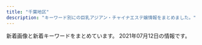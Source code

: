 ```yaml
---
title: "千葉地区"
description: "キーワード別にの巨乳アジアン・チャイナエステ嬢情報をまとめました。"
---
```


新着画像と新着キーワードをまとめています。
2021年07月12日の情報です。

<DmmAffiliateIns />
<KeywordTable
  shops={
    [
    {
        "name": "\u611b",
        "keywords": {},
        "url": "http://ai.es-relax.info/",
        "img_links": [
            "http://ai.es-relax.info/gals/natumi2.jpg",
            "http://ai.es-relax.info/gals/remi1.jpg",
            "http://ai.es-relax.info/images/qr.jpg",
            "http://ai.es-relax.info/images/info (4).jpg",
            "http://ai.es-relax.info/gals/natumi1.jpg",
            "http://ai.es-relax.info/gals/cizuka1.jpg",
            "http://ai.es-relax.info/gals/mimi2.jpg",
            "http://ai.es-relax.info/gals/ayumi2.jpg",
            "http://ai.es-relax.info/gals/mimi1.jpg",
            "http://ai.es-relax.info/gals/aya2.jpg",
            "http://ai.es-relax.info/images/kp.jpg",
            "http://ai.es-relax.info/gals/yui2.jpg",
            "http://ai.es-relax.info/gals/ayumi1.jpg",
            "http://ai.es-relax.info/images/info (2).jpg",
            "http://ai.es-relax.info/gals/yui1.jpg",
            "http://ai.es-relax.info/images/info (1).jpg",
            "http://ai.es-relax.info/images/info (3).jpg",
            "http://ai.es-relax.info/gals/haruka1.jpg",
            "http://ai.es-relax.info/images/kp2.jpg",
            "http://ai.es-relax.info/gals/remi2.jpg",
            "http://ai.es-relax.info/gals/aya1.jpg"
        ],
        "station": "\u52dd\u7530\u53f0\u99c5\u5357\u53e3"
    },
    {
        "name": "\u732b\u3061\u3083\u3093",
        "url": "http://guyutie.xyz/",
        "keywords": {
            "E": 8,
            "F": 4,
            "88": 4,
            "90": 4,
            "92": 8,
            "D": 4
        },
        "station": "\u5343\u8449\u4e2d\u592e\u99c5\u897f\u53e3",
        "img_links": [
            "http://guyutie.xyz/uploads/210423/1-210423100551V0.jpg",
            "http://guyutie.xyz/index_files/room2.jpg",
            "http://guyutie.xyz/index_files/room1.jpg",
            "http://guyutie.xyz/index_files/room3.jpg",
            "http://guyutie.xyz/uploads/210423/1-210423100539134.jpg",
            "http://guyutie.xyz/uploads/210423/1-2104231005135E.jpg",
            "http://guyutie.xyz/index_files/room4.jpg",
            "http://guyutie.xyz/uploads/210423/1-2104231005262O.jpg"
        ]
    },
    {
        "station": "JR\u56db\u8857\u9053\u99c5\u5317\u53e3",
        "img_links": [
            "http://www.cianzan.xyz/static/picture/nav-004.png",
            "http://www.cianzan.xyz/uploads/201204/1-20120414562N15.jpg",
            "http://www.cianzan.xyz/uploads/201204/1-20120414525DJ.jpg",
            "http://www.cianzan.xyz/static/picture/tel.png",
            "http://www.cianzan.xyz/static/picture/right.jpg",
            "http://www.cianzan.xyz/uploads/210610/1-210610152K64Q.jpg",
            "http://www.cianzan.xyz/uploads/201209/1-201209110351409.jpg",
            "http://www.cianzan.xyz/uploads/210610/1-210610152Z4458.jpg",
            "http://www.cianzan.xyz/static/picture/nav-002.png",
            "http://www.cianzan.xyz/uploads/201207/1-20120G05H03F.jpg",
            "http://www.cianzan.xyz/static/picture/top01.png",
            "http://www.cianzan.xyz/static/picture/top003.jpg",
            "http://www.cianzan.xyz/uploads/201209/1-20120911033J44.jpg",
            "http://www.cianzan.xyz/uploads/210610/1-210610152TL11.jpg",
            "http://www.cianzan.xyz/static/picture/nav-006.png",
            "http://www.cianzan.xyz/static/picture/nav-005.png",
            "http://www.cianzan.xyz/static/picture/nav-003.png",
            "http://www.cianzan.xyz/static/picture/left.jpg",
            "http://www.cianzan.xyz/uploads/201207/1-20120G05I9133.jpg",
            "http://www.cianzan.xyz/static/picture/nav-001.png"
        ],
        "url": "http://www.cianzan.xyz/",
        "keywords": {
            "89": 1,
            "C": 1,
            "D": 2,
            "86": 2
        },
        "name": "\u304a\u304b\u3048\u308a"
    },
    {
        "img_links": [
            "http://biretter.xyz/static/picture/nav02.png",
            "http://biretter.xyz/static/picture/nav05.png",
            "http://biretter.xyz/uploads/210323/1-210323131023340.jpg",
            "http://biretter.xyz/static/picture/sp-qizu.png",
            "http://biretter.xyz/static/picture/m-top03.png",
            "http://biretter.xyz/static/picture/m-head03.png",
            "http://biretter.xyz/static/picture/m-top02.png",
            "http://biretter.xyz/uploads/210512/1-210512150Kc06.jpg",
            "http://biretter.xyz/static/picture/m-top04.png",
            "http://biretter.xyz/static/picture/sp-tel.png",
            "http://biretter.xyz/static/picture/nav01.png",
            "http://biretter.xyz/static/picture/nav04.png",
            "http://biretter.xyz/uploads/210506/1-210506124301S8.jpg",
            "http://biretter.xyz/static/picture/nav03.png",
            "http://biretter.xyz/uploads/210512/1-210512150635109.jpg",
            "http://biretter.xyz/static/picture/nav06.png"
        ],
        "station": "\u5343\u8449\u4e2d\u592e\u99c5\u897f\u53e3",
        "keywords": {
            "85": 2,
            "D": 1,
            "C": 1,
            "89": 1
        },
        "name": "37.5\u2103",
        "url": "http://biretter.xyz/"
    },
    {
        "name": "\u91d1\u73b2\u74cf-\u30ad\u30f3\u30ec\u30fc\u30ed\u30fc-",
        "url": "http://aimise.com/",
        "keywords": {},
        "img_links": [
            "http://aimise.com/images/iyasi5.jpg",
            "http://aimise.com/images/an6.jpg",
            "http://aimise.com/xj/hf/2.jpg",
            "http://aimise.com/xj/02.jpg",
            "http://aimise.com/xj/004.jpg",
            "http://aimise.com/xj/hf/1.jpg",
            "http://aimise.com/images/an1.jpg",
            "http://aimise.com/images/240425-1210261S50276.png",
            "http://aimise.com/images/iyasi7.jpg",
            "http://aimise.com/xj/005.jpg",
            "http://aimise.com/images/iyasi3.jpg",
            "http://aimise.com/xj/006.jpg",
            "http://aimise.com/xj/002.jpg",
            "http://aimise.com/images/an4.jpg",
            "http://aimise.com/images/an2.jpg",
            "http://aimise.com/xj/003.jpg",
            "http://aimise.com/xj/001.jpg",
            "http://aimise.com/images/iyasi4.jpg",
            "http://aimise.com/xj/03.jpg",
            "http://aimise.com/xj/hf/4.jpg",
            "http://aimise.com/images/an3.jpg",
            "http://aimise.com/images/iyasi6.jpg",
            "http://aimise.com/images/an5.jpg",
            "http://aimise.com/images/iyasi8.jpg",
            "http://aimise.com/xj/hf/3.jpg",
            "http://aimise.com/images/iyasi2.jpg",
            "http://aimise.com/xj/01.jpg"
        ],
        "station": "\u9ad8\u6839\u6728\u6238\u99c5\u5357\u53e3"
    },
    {
        "station": "\u5e55\u5f35\u672c\u90f7\u99c5\u6771\u53e3",
        "keywords": {},
        "url": "http://oiranest.club/",
        "name": "\u82b1\u9b41\uff5e\u304a\u3044\u3089\u3093\uff5e",
        "img_links": [
            "http://oiranest.club/files/003d46c.jpg",
            "http://oiranest.club/files/007a3c6.jpg",
            "http://oiranest.club/files/010d46c.jpg",
            "http://oiranest.club/images/nav-001.png",
            "http://oiranest.club/files/005d46c.jpg",
            "http://oiranest.club/files/005a3c6.jpg",
            "http://oiranest.club/files/003a3c6.jpg",
            "http://oiranest.club/files/008d46c.jpg",
            "http://oiranest.club/files/009d46c.jpg",
            "http://oiranest.club/files/007d46c.jpg",
            "http://oiranest.club/images/top02-left.png",
            "http://oiranest.club/images/nav-004.png",
            "http://oiranest.club/files/010a3c6.jpg",
            "http://oiranest.club/files/006d46c.jpg",
            "http://oiranest.club/images/nav-006.png",
            "http://oiranest.club/images/nav-005.png",
            "http://oiranest.club/files/006a3c6.jpg",
            "http://oiranest.club/images/nav-003.png",
            "http://oiranest.club/images/top01d46c.png",
            "http://oiranest.club/images/nav-002.png",
            "http://oiranest.club/images/top003.png",
            "http://oiranest.club/files/009a3c6.jpg",
            "http://oiranest.club/files/008a3c6.jpg"
        ]
    },
    {
        "station": "\u516b\u5343\u4ee3\u53f0\u99c5\u6771\u53e3",
        "keywords": {
            "86": 12,
            "D": 32,
            "87": 16,
            "C": 4,
            "85": 8
        },
        "url": "http://www.fairy.esjoho.com/",
        "img_links": [
            "http://www.fairy.esjoho.com/files/009.jpg",
            "http://www.fairy.esjoho.com/files/022-02.jpg",
            "http://www.fairy.esjoho.com/files/006-03.jpg",
            "http://www.fairy.esjoho.com/images/icon_info.png",
            "http://www.fairy.esjoho.com/files/026-03.jpg",
            "http://www.fairy.esjoho.com/files/006.jpg",
            "http://www.fairy.esjoho.com/files/011.jpg",
            "http://www.fairy.esjoho.com/common/images/photo01.jpg",
            "http://www.fairy.esjoho.com/files/006-02.jpg",
            "http://www.fairy.esjoho.com/files/023.jpg",
            "http://www.fairy.esjoho.com/files/022-03.jpg",
            "http://www.fairy.esjoho.com/files/022.jpg",
            "http://www.fairy.esjoho.com/files/023-03.jpg",
            "http://www.fairy.esjoho.com/common/images/photo02.jpg",
            "http://www.fairy.esjoho.com/files/009-02.jpg",
            "http://www.fairy.esjoho.com/files/021-03.jpg",
            "http://www.fairy.esjoho.com/files/001-03.jpg",
            "http://www.fairy.esjoho.com/files/021.jpg",
            "http://www.fairy.esjoho.com/files/025-02.jpg",
            "http://www.fairy.esjoho.com/files/009-03.jpg",
            "http://www.fairy.esjoho.com/files/023-02.jpg",
            "http://www.fairy.esjoho.com/files/025-03.jpg",
            "http://www.fairy.esjoho.com/common/images/photo03.jpg",
            "http://www.fairy.esjoho.com/files/001-02.jpg",
            "http://www.fairy.esjoho.com/files/026-02.jpg",
            "http://www.fairy.esjoho.com/files/021-02.jpg",
            "http://www.fairy.esjoho.com/images/mainImg_sub.jpg",
            "http://www.fairy.esjoho.com/images/icon_tel.png",
            "http://www.fairy.esjoho.com/files/011-03.jpg",
            "http://www.fairy.esjoho.com/files/011-02.jpg",
            "http://www.fairy.esjoho.com/images/icon_top.png",
            "http://www.fairy.esjoho.com/images/btn2.png",
            "http://www.fairy.esjoho.com/images/korona.jpg",
            "http://www.fairy.esjoho.com/images/icon_staff.png",
            "http://www.fairy.esjoho.com/files/026.jpg",
            "http://www.fairy.esjoho.com/files/001.jpg",
            "http://www.fairy.esjoho.com/files/025.jpg"
        ],
        "name": "Honey Baby \uff5e\u30cf\u30cb\u30fc\u30d9\u30d3\u30fc\uff5e"
    },
    {
        "name": "\u685c",
        "keywords": {
            "87": 3,
            "86": 6,
            "85": 3,
            "C": 6,
            "84": 3,
            "D": 3
        },
        "url": "http://www.sakura.mensest.com/",
        "img_links": [
            "http://www.sakura.mensest.com/files/007-02.jpg",
            "http://www.sakura.mensest.com/files/009-02.jpg",
            "http://www.sakura.mensest.com/files/006-03.jpg",
            "http://www.sakura.mensest.com/files/009-03.jpg",
            "http://www.sakura.mensest.com/files/007.jpg",
            "http://www.sakura.mensest.com/files/010-03.jpg",
            "http://www.sakura.mensest.com/images/mobile.jpg",
            "http://www.sakura.mensest.com/files/011.jpg",
            "http://www.sakura.mensest.com/files/007-03.jpg",
            "http://www.sakura.mensest.com/files/011-03.jpg",
            "http://www.sakura.mensest.com/files/009.jpg",
            "http://www.sakura.mensest.com/files/006-02.jpg",
            "http://www.sakura.mensest.com/files/010.jpg",
            "http://www.sakura.mensest.com/images/backlistbtn.png",
            "http://www.sakura.mensest.com/files/011-02.jpg",
            "http://www.sakura.mensest.com/files/010-02.jpg",
            "http://www.sakura.mensest.com/files/006.jpg",
            "http://www.sakura.mensest.com/images/coverGirlParts.png"
        ],
        "station": "JR\u4e94\u4e95\u99c5\u897f\u53e3"
    },
    {
        "keywords": {
            "D": 4,
            "C": 1,
            "85": 2,
            "87": 3
        },
        "station": "JR\u7a32\u6bdb\u99c5\u6771\u53e3",
        "name": "\u862d",
        "url": "http://www.ran.esjoho.com/",
        "img_links": [
            "http://www.ran.esjoho.com/files/014-03.jpg",
            "http://www.ran.esjoho.com/images/new3.png",
            "http://www.ran.esjoho.com/images/zi_staff.png",
            "http://www.ran.esjoho.com/files/002-03.jpg",
            "http://www.ran.esjoho.com/images/s4.jpg",
            "http://www.ran.esjoho.com/files/014.jpg",
            "http://www.ran.esjoho.com/images/shop/shop01.jpg",
            "http://www.ran.esjoho.com/images/maga.jpg",
            "http://www.ran.esjoho.com/images/main_top.png",
            "http://www.ran.esjoho.com/files/002.jpg",
            "http://www.ran.esjoho.com/images/shop/shop02.jpg",
            "http://www.ran.esjoho.com/files/010.jpg",
            "http://www.ran.esjoho.com/files/010-02.jpg",
            "http://www.ran.esjoho.com/images/new1.png",
            "http://www.ran.esjoho.com/images/service.png",
            "http://www.ran.esjoho.com/images/s3.jpg",
            "http://www.ran.esjoho.com/images/s5.jpg",
            "http://www.ran.esjoho.com/files/014-02.jpg",
            "http://www.ran.esjoho.com/files/007-02.jpg",
            "http://www.ran.esjoho.com/files/001-03.jpg",
            "http://www.ran.esjoho.com/images/shop/shop03.jpg",
            "http://www.ran.esjoho.com/files/001-02.jpg",
            "http://www.ran.esjoho.com/images/main_bottom.png",
            "http://www.ran.esjoho.com/files/002-02.jpg",
            "http://www.ran.esjoho.com/files/001.jpg",
            "http://www.ran.esjoho.com/files/007.jpg",
            "http://www.ran.esjoho.com/images/pick.png",
            "http://www.ran.esjoho.com/images/infotiao1.jpg",
            "http://www.ran.esjoho.com/images/zi_massage.png",
            "http://www.ran.esjoho.com/images/xian.png",
            "http://www.ran.esjoho.com/images/tel.png",
            "http://www.ran.esjoho.com/images/shop/shop04.jpg",
            "http://www.ran.esjoho.com/files/010-03.jpg",
            "http://www.ran.esjoho.com/images/s2.jpg",
            "http://www.ran.esjoho.com/images/s1.jpg",
            "http://www.ran.esjoho.com/files/007-03.jpg"
        ]
    },
    {
        "keywords": {
            "83": 4,
            "87": 12,
            "C": 8,
            "88": 4,
            "86": 4,
            "D": 16,
            "F": 4,
            "85": 4
        },
        "station": "JR\u7a32\u6bdb\u99c5\u6771\u53e3",
        "url": "http://www.rakuraku-inage.info/",
        "img_links": [
            "http://www.rakuraku-inage.info/images/icon_info.png",
            "http://www.rakuraku-inage.info/files/062.jpg",
            "http://www.rakuraku-inage.info/images/mainImg_sub.jpg",
            "http://www.rakuraku-inage.info/files/048.jpg",
            "http://www.rakuraku-inage.info/common/images/photo02.jpg",
            "http://www.rakuraku-inage.info/images/icon_tel.png",
            "http://www.rakuraku-inage.info/images/btn2.png",
            "http://www.rakuraku-inage.info/files/061-03.jpg",
            "http://www.rakuraku-inage.info/files/021-03.jpg",
            "http://www.rakuraku-inage.info/files/047-02.jpg",
            "http://www.rakuraku-inage.info/common/images/photo01.jpg",
            "http://www.rakuraku-inage.info/common/images/photo03.jpg",
            "http://www.rakuraku-inage.info/files/021-02.jpg",
            "http://www.rakuraku-inage.info/files/017-02.jpg",
            "http://www.rakuraku-inage.info/files/061-02.jpg",
            "http://www.rakuraku-inage.info/images/icon_top.png",
            "http://www.rakuraku-inage.info/files/065.jpg",
            "http://www.rakuraku-inage.info/files/021.jpg",
            "http://www.rakuraku-inage.info/files/048-03.jpg",
            "http://www.rakuraku-inage.info/files/065-02.jpg",
            "http://www.rakuraku-inage.info/files/048-02.jpg",
            "http://www.rakuraku-inage.info/files/062-03.jpg",
            "http://www.rakuraku-inage.info/files/047-03.jpg",
            "http://www.rakuraku-inage.info/files/065-03.jpg",
            "http://www.rakuraku-inage.info/files/017-03.jpg",
            "http://www.rakuraku-inage.info/files/062-02.jpg",
            "http://www.rakuraku-inage.info/images/icon_staff.png",
            "http://www.rakuraku-inage.info/files/061.jpg",
            "http://www.rakuraku-inage.info/files/017.jpg",
            "http://www.rakuraku-inage.info/files/047.jpg"
        ],
        "name": "\u3089\u304f\u3089\u304f"
    },
    {
        "station": "JR\u6d25\u7530\u6cbc\u99c5\u5317\u53e3",
        "img_links": [
            "http://utopia.relax-good.com/img/cast/mina-01.jpg",
            "http://utopia.relax-good.com/img/cast/uc.jpg",
            "http://utopia.relax-good.com/img/cast/mari-02.jpg",
            "http://utopia.relax-good.com/img/cast/akane-01.jpg",
            "http://utopia.relax-good.com/img/cast/momo-01.jpg",
            "http://utopia.relax-good.com/img/cast/miyu-01.jpg",
            "http://menlog.net/link/menlog8831.jpg",
            "http://utopia.relax-good.com/img/cast/emi-01.jpg",
            "http://utopia.relax-good.com/img/interior/lobby.jpg",
            "http://utopia.relax-good.com/img/cast/rumi-05.jpg",
            "http://utopia.relax-good.com/img/cast/rina-02.jpg",
            "http://utopia.relax-good.com/img/cast/yuki-01.jpg",
            "http://utopia.relax-good.com/img/cast/aki-02.jpg",
            "http://utopia.relax-good.com/img/banners/20161121110248_DHQPVQBC_UXZGZTLA.jpg",
            "http://utopia.relax-good.com/img/cast/nana-01.jpg",
            "http://utopia.relax-good.com/img/line_mark.png",
            "http://utopia.relax-good.com/img/cast/kaori-02.jpg",
            "https://scdn.line-apps.com/n/line_add_friends/btn/ja.png",
            "http://utopia.relax-good.com/img/cast/miya-01.jpg",
            "https://qr-official.line.me/sid/M/vig0320r.png",
            "http://utopia.relax-good.com/img/cast/natsumi-02.jpg"
        ],
        "keywords": {},
        "name": "utopia \uff5e\u30e6\u30fc\u30c8\u30d4\u30a2\uff5e",
        "url": "http://utopia.relax-good.com/"
    },
    {
        "img_links": [
            "http://massage-aroma.blue/images/cg02.jpg",
            "http://massage-aroma.blue/images/cg022.jpg",
            "http://massage-aroma.blue/images/nav-001.png",
            "http://massage-aroma.blue/images/nav-004.png",
            "http://massage-aroma.blue/images/tel.png",
            "http://massage-aroma.blue/images/top001.png",
            "http://massage-aroma.blue/images/nav-003.png",
            "http://massage-aroma.blue/images/no.png",
            "http://massage-aroma.blue/images/cg06.jpg",
            "http://massage-aroma.blue/images/nav-002.png",
            "http://massage-aroma.blue/images/cg07b.jpg",
            "http://massage-aroma.blue/images/cg03.jpg",
            "http://massage-aroma.blue/images/cg021.jpg",
            "http://massage-aroma.blue/images/cg05b.jpg",
            "http://massage-aroma.blue/images/nav-006.png",
            "http://massage-aroma.blue/images/cg01a.jpg",
            "http://massage-aroma.blue/images/nav-005.png"
        ],
        "keywords": {
            "E": 1,
            "D": 5,
            "86": 6
        },
        "station": "JR\u7a32\u6bdb\u99c5\u6771\u53e3",
        "url": "http://massage-aroma.blue/",
        "name": "For You"
    },
    {
        "name": "\u7652\u3057\u306e\u604b",
        "img_links": [
            "http://iyashinokoi.este88.com/img/r01.jpg",
            "http://iyashinokoi.este88.com/images/acc01.jpg",
            "http://iyashinokoi.este88.com/img/r03.jpg",
            "http://iyashinokoi.este88.com/images/kp2.png",
            "http://iyashinokoi.este88.com/img/r04.jpg",
            "http://iyashinokoi.este88.com/images/info.png",
            "http://iyashinokoi.este88.com/gals/norika1.jpg",
            "http://iyashinokoi.este88.com/gals/nana1.jpg",
            "http://iyashinokoi.este88.com/gals/yuyu1.jpg",
            "http://iyashinokoi.este88.com/gals/cizuka1.jpg",
            "http://iyashinokoi.este88.com/gals/miki1.jpg",
            "http://iyashinokoi.este88.com/images/acc02.jpg",
            "http://iyashinokoi.este88.com/gals/yuka1.jpg",
            "http://iyashinokoi.este88.com/img/r05.jpg",
            "http://iyashinokoi.este88.com/gals/riri1.jpg",
            "http://iyashinokoi.este88.com/gals/risa1.jpg",
            "http://iyashinokoi.este88.com/images/kp3.png",
            "http://iyashinokoi.este88.com/images/kp1.png",
            "http://iyashinokoi.este88.com/images/acc03.jpg",
            "http://iyashinokoi.este88.com/img/r02.jpg",
            "http://iyashinokoi.este88.com/images/qr.jpg",
            "http://iyashinokoi.este88.com/images/acc04.jpg"
        ],
        "keywords": {},
        "url": "http://iyashinokoi.este88.com/",
        "station": "\u52dd\u7530\u53f0\u99c5\u5357\u53e3"
    },
    {
        "station": "\u4e09\u54b2\u99c5\u6771\u53e3",
        "keywords": {
            "85": 6,
            "87": 1,
            "D": 6,
            "C": 7
        },
        "url": "http://nikity.xyz/",
        "name": "\u7652\u3057\u5929\u4f7f",
        "img_links": [
            "http://nikity.xyz/uploads/210618/1-21061Q63S5620.jpg",
            "http://nikity.xyz/picture/room1.jpg",
            "http://nikity.xyz/picture/s_staff.jpg",
            "http://nikity.xyz/uploads/210615/1-2106150U91S21.jpg",
            "http://nikity.xyz/uploads/210618/1-21061Q4355U02.jpg",
            "http://nikity.xyz/uploads/210202/1-21020215543XH.jpg",
            "http://nikity.xyz/picture/s_news.jpg",
            "http://nikity.xyz/uploads/210618/1-21061Q63Ua92.jpg",
            "http://nikity.xyz/uploads/210206/1-210206100255409.jpg",
            "http://nikity.xyz/uploads/210618/1-21061Q43642339.jpg",
            "http://nikity.xyz/picture/top.jpg",
            "http://nikity.xyz/picture/s_shedule.jpg",
            "http://nikity.xyz/picture/room3.jpg",
            "http://nikity.xyz/uploads/210618/1-21061Q63R5147.jpg",
            "http://nikity.xyz/uploads/210618/1-21061Q4361S10.jpg",
            "http://nikity.xyz/uploads/210206/1-210206100410V8.jpg",
            "http://nikity.xyz/uploads/210615/1-2106150U92V17.jpg",
            "http://nikity.xyz/uploads/210618/1-21061Q43H0141.jpg",
            "http://nikity.xyz/uploads/210202/1-21020215563U25.jpg",
            "http://nikity.xyz/picture/room2.jpg",
            "http://nikity.xyz/uploads/210618/1-21061Q63920410.jpg",
            "http://nikity.xyz/uploads/210618/1-21061Q63Z9C7.jpg",
            "http://nikity.xyz/uploads/210202/1-21020215552R31.jpg",
            "http://nikity.xyz/uploads/210618/1-21061Q43F0248.jpg",
            "http://nikity.xyz/picture/room4.jpg"
        ]
    },
    {
        "name": "\u548c\uff5e\u306a\u3054\u307f\uff5e",
        "station": "JR\u6210\u7530\u99c5",
        "img_links": [
            "https://www.ikoi-este.com/images/menu/top_off.jpg",
            "https://www.ikoi-este.com/images/interior/s3.jpg",
            "https://www.ikoi-este.com/sp/img/3.jpg",
            "https://www.ikoi-este.com/images/girl/gal_2104030134471617424572005.jpg",
            "https://www.ikoi-este.com/sp/img/6.jpg",
            "https://www.ikoi-este.com/images/girl/gal_2104030102251617422567005.jpg",
            "https://www.ikoi-este.com/images/girl/gal_2104030134471617424572004.jpg",
            "https://www.ikoi-este.com/images/interior/s1.jpg",
            "https://www.ikoi-este.com/images/interior/s2.jpg",
            "https://www.ikoi-este.com/sp/img/5.jpg",
            "https://www.ikoi-este.com/i/images/5.jpg",
            "https://www.ikoi-este.com/images/interior/s5.jpg",
            "https://www.ikoi-este.com/images/menu/interior_off.jpg",
            "https://www.ikoi-este.com/images/girl/gal_2104030100051617422410005.jpg",
            "https://www.ikoi-este.com/sp/img/4.jpg",
            "https://www.ikoi-este.com/images/interior/s4.jpg",
            "https://www.ikoi-este.com/i/images/3.jpg",
            "https://www.ikoi-este.com/images/girl/gal_2104030100051617422410004.jpg",
            "https://www.ikoi-este.com/sp/img/1.jpg",
            "https://www.ikoi-este.com/i/images/4.jpg",
            "https://www.ikoi-este.com/i/images/2.jpg",
            "https://www.ikoi-este.com/images/menu/staff_off.jpg",
            "https://www.ikoi-este.com/images/menu/contents_off.jpg",
            "https://www.ikoi-este.com/images/girl/gal_2104030102251617422567004.jpg",
            "https://www.ikoi-este.com/sp/img/2.jpg",
            "https://www.ikoi-este.com/images/interior/1.jpg",
            "https://www.ikoi-este.com/images/interior/s6.jpg",
            "https://www.ikoi-este.com/images/y.jpg",
            "https://www.ikoi-este.com/images/contents.jpg",
            "https://www.ikoi-este.com/i/images/6.jpg",
            "https://www.ikoi-este.com/i/images/1.jpg"
        ],
        "keywords": {},
        "url": "https://www.ikoi-este.com/"
    },
    {
        "name": "\u5eb7\u697d\u5712",
        "url": "http://kourakuenmise.com/",
        "keywords": {},
        "station": "\u9ad8\u6839\u6728\u6238\u99c5\u5317\u53e3",
        "img_links": [
            "http://kourakuenmise.com/zp/img007.jpg",
            "http://kourakuenmise.com/zp/img011.jpg",
            "http://kourakuenmise.com/images/header_img.jpg",
            "http://kourakuenmise.com/zp/img012.jpg",
            "http://kourakuenmise.com/zp/img04.jpg",
            "http://kourakuenmise.com/zp/img0014.jpg",
            "http://kourakuenmise.com/zp/img0011.jpg",
            "http://kourakuenmise.com/zp/img005.jpg",
            "http://kourakuenmise.com/zp/img006.jpg",
            "http://kourakuenmise.com/images/46-11051416223130.jpg",
            "http://kourakuenmise.com/images/2078427_1.jpg",
            "http://kourakuenmise.com/images/news_bj.jpg",
            "http://kourakuenmise.com/images/mobile.jpg",
            "http://kourakuenmise.com/zp/img0013.jpg"
        ]
    },
    {
        "keywords": {
            "86": 7,
            "E": 3,
            "D": 4
        },
        "url": "http://relax-massage.xyz/",
        "name": "\u7f8e\u5eb5 -\u3073\u3042\u3093-",
        "station": "JR\u5e55\u5f35\u672c\u90f7\u99c5\u5357\u53e3",
        "img_links": [
            "http://relax-massage.xyz/images/sruru.jpg",
            "http://relax-massage.xyz/images/cg07.jpg",
            "http://relax-massage.xyz/images/cg05.jpg",
            "http://relax-massage.xyz/images/staff_s.png",
            "http://relax-massage.xyz/images/cg01.jpg",
            "http://relax-massage.xyz/images/cg02.jpg",
            "http://relax-massage.xyz/images/top.png",
            "http://relax-massage.xyz/images/cg04.jpg",
            "http://relax-massage.xyz/images/rec.png",
            "http://relax-massage.xyz/images/evetop.png",
            "http://relax-massage.xyz/images/news.png",
            "http://relax-massage.xyz/images/cg08.jpg",
            "http://relax-massage.xyz/images/precau.png",
            "http://relax-massage.xyz/images/cg03.jpg"
        ]
    },
    {
        "url": "http://m-relax.net/cocosia/",
        "station": "\u5343\u8449\u4e2d\u592e\u99c5\u6771\u53e3",
        "name": "\u30b3\u30b3\u30b7\u30a2",
        "keywords": {},
        "img_links": [
            "http://m-relax.net/cocosia/images/c-top.png",
            "http://m-relax.net/cocosia/images/c-interior.png",
            "http://m-relax.net/cocosia/staff/s-mie.jpg",
            "http://m-relax.net/cocosia/images/footter.png",
            "http://m-relax.net/cocosia/sp/images/bar-newface.png",
            "http://m-relax.net/cocosia/images/tennai4.jpg",
            "http://m-relax.net/cocosia/images/b-deli2.jpg",
            "http://m-relax.net/cocosia/staff/s-mika.jpg",
            "http://m-relax.net/cocosia/sp/images/bar-contact.png",
            "http://m-relax.net/cocosia/images/b-taisaku.png",
            "http://m-relax.net/cocosia/images/tennai2.jpg",
            "http://m-relax.net/cocosia/sp/images/bar-cam.png",
            "http://m-relax.net/cocosia/staff/s-miyu.jpg",
            "http://m-relax.net/cocosia/images/bar-cam.png",
            "http://m-relax.net/cocosia/images/bar-newface.png",
            "http://m-relax.net/cocosia/images/tennai3.jpg",
            "http://m-relax.net/cocosia/images/b-tel20210702.png",
            "http://m-relax.net/cocosia/staff/s-rena.jpg",
            "http://m-relax.net/cocosia/sp/images/bar-twitter.png",
            "http://m-relax.net/cocosia/images/b-qr.jpg",
            "http://m-relax.net/cocosia/images/bar-twitter.png",
            "http://m-relax.net/cocosia/images/bar-interior.png",
            "http://m-relax.net/cocosia/images/bar-therapist.png",
            "http://m-relax.net/cocosia/images/c-therapist.png",
            "http://m-relax.net/cocosia/images/bar-other.png"
        ]
    },
    {
        "station": "JR\u6d25\u7530\u6cbc\u99c5\u5317\u53e3",
        "keywords": {
            "84": 38,
            "G": 38,
            "85": 19,
            "F": 40,
            "83": 19,
            "C": 46,
            "88": 76,
            "90": 19,
            "D": 133,
            "89": 19,
            "87": 114,
            "86": 38,
            "E": 114
        },
        "img_links": [
            "https://tenshinomori.xyz.mn/images/top.png",
            "https://tenshinomori.xyz.mn/photos/sites/11/2020/09/2020091111050813-e1601003404833.jpg",
            "https://tenshinomori.xyz.mn/photos/sites/11/2020/12/2020121613443586.jpg",
            "https://tenshinomori.xyz.mn/photos/sites/11/2021/04/2021042010572362.jpg",
            "https://tenshinomori.xyz.mn/images/s1.png",
            "https://tenshinomori.xyz.mn/photos/sites/11/2021/04/2021040311010666.jpg",
            "https://tenshinomori.xyz.mn/images/m8.jpg",
            "https://tenshinomori.xyz.mn/photos/sites/11/2020/09/2020091810504376.jpg",
            "https://tenshinomori.xyz.mn/photos/sites/11/2021/06/2021062115005814.jpg",
            "https://tenshinomori.xyz.mn/photos/sites/11/2021/04/2021042614492347.jpg",
            "https://tenshinomori.xyz.mn/photos/sites/11/2020/09/2020092918150341.jpg",
            "https://tenshinomori.xyz.mn/images/room4.jpg",
            "https://tenshinomori.xyz.mn/photos/sites/11/2021/05/202105201050188.jpg",
            "https://tenshinomori.xyz.mn/images/s_link.png",
            "https://tenshinomori.xyz.mn/photos/sites/11/2021/06/2021062020123862-e1624187568161.jpg",
            "https://tenshinomori.xyz.mn/images/s_pick.png",
            "https://tenshinomori.xyz.mn/images/m15.jpg",
            "https://tenshinomori.xyz.mn/images/mobile.jpg",
            "https://tenshinomori.xyz.mn/photos/sites/11/2021/02/2021021814154555.jpg",
            "https://tenshinomori.xyz.mn/images/s_massage.png",
            "https://tenshinomori.xyz.mn/images/m12.jpg",
            "https://tenshinomori.xyz.mn/images/m14.jpg",
            "https://tenshinomori.xyz.mn/photos/sites/11/2020/12/2020121016271562.jpg",
            "https://tenshinomori.xyz.mn/images/s3.png",
            "https://tenshinomori.xyz.mn/images/info.jpg",
            "https://tenshinomori.xyz.mn/images/m10.jpg",
            "https://tenshinomori.xyz.mn/photos/sites/11/2020/11/2020110419415087.jpg",
            "https://tenshinomori.xyz.mn/photos/sites/11/2021/06/2021061511092128.jpg",
            "https://tenshinomori.xyz.mn/photos/sites/11/2021/04/2021040311010754.jpg",
            "https://tenshinomori.xyz.mn/images/m11.jpg",
            "https://tenshinomori.xyz.mn/images/room1.jpg",
            "https://tenshinomori.xyz.mn/images/room3.jpg",
            "https://tenshinomori.xyz.mn/photos/sites/11/2021/02/2021022516063829.jpg",
            "https://tenshinomori.xyz.mn/photos/sites/11/2020/09/2020091111050813.jpg",
            "https://tenshinomori.xyz.mn/images/room2.jpg",
            "https://tenshinomori.xyz.mn/images/m7.jpg",
            "https://tenshinomori.xyz.mn/photos/sites/11/2021/01/2021010815482045.jpg",
            "https://tenshinomori.xyz.mn/photos/sites/11/2021/04/2021040919092618.jpg",
            "https://tenshinomori.xyz.mn/images/m13.jpg",
            "https://tenshinomori.xyz.mn/images/m9.jpg",
            "https://tenshinomori.xyz.mn/photos/sites/11/2021/06/2021061210145965.jpg",
            "https://tenshinomori.xyz.mn/images/s_news.png",
            "https://tenshinomori.xyz.mn/photos/sites/11/2020/09/2020091810504376-e1600835665263.jpg",
            "https://tenshinomori.xyz.mn/images/s_staff.png"
        ],
        "url": "https://tenshinomori.xyz.mn/",
        "name": "\u5929\u4f7f\u306e\u68ee"
    },
    {
        "url": "http://www.shimai.mensnv.com/",
        "station": "\u52dd\u7530\u53f0\u99c5\u5357\u53e3",
        "img_links": [
            "http://www.shimai.mensnv.com/images/s_pickup.png",
            "http://www.shimai.mensnv.com/files/015.jpg",
            "http://www.shimai.mensnv.com/images/m2.jpg",
            "http://www.shimai.mensnv.com/images/m1.jpg",
            "http://www.shimai.mensnv.com/files/014.jpg",
            "http://www.shimai.mensnv.com/files/002.jpg",
            "http://www.shimai.mensnv.com/images/m6.jpg",
            "http://www.shimai.mensnv.com/images/s_message.png",
            "http://www.shimai.mensnv.com/images/m4.jpg",
            "http://www.shimai.mensnv.com/images/slider-img002.jpg",
            "http://www.shimai.mensnv.com/files/011.jpg",
            "http://www.shimai.mensnv.com/images/s_news.png",
            "http://www.shimai.mensnv.com/images/s_top_therapist.png",
            "http://www.shimai.mensnv.com/files/010.jpg",
            "http://www.shimai.mensnv.com/images/m3.jpg",
            "http://www.shimai.mensnv.com/files/003.jpg",
            "http://www.shimai.mensnv.com/images/slider-img001.jpg"
        ],
        "keywords": {
            "D": 32,
            "86": 16,
            "85": 8,
            "C": 16,
            "87": 16,
            "88": 8
        },
        "name": "\u59c9\u59b9"
    },
    {
        "url": "http://sakura.refle.shop/",
        "keywords": {},
        "station": "\u9577\u6d66\u99c5\u5357\u53e3",
        "name": "\u685c",
        "img_links": [
            "http://sakura.refle.shop/wp-content/uploads/2021/02/5f3cb976bbb21a5669ff6bd1665841c-576x1024.jpg",
            "http://sakura.refle.shop/wp-content/uploads/2021/06/ece000226a30b89251d37763563c5c8-400x500.jpg",
            "http://sakura.refle.shop/wp-content/uploads/2021/05/fff4293299069c3e7778810af9b75e9-400x500.jpg",
            "http://sakura.refle.shop/wp-content/uploads/2021/02/8b0ef78fc6219c9d52b8cd277fcf96f-576x1024.jpg",
            "http://sakura.refle.shop/wp-content/uploads/2021/02/28259450e36792ab9dc1c91eedf249b-576x1024.jpg",
            "http://sakura.refle.shop/wp-content/uploads/2021/06/ece000226a30b89251d37763563c5c8-576x1024.jpg",
            "http://sakura.refle.shop/wp-content/uploads/2021/02/fc01b0ad57f84753c67f9cbd1c39504-576x1024.jpg",
            "http://sakura.refle.shop/wp-content/uploads/2021/02/8bfc95f3196ddfdafdcbf1188a8042e-576x1024.jpg",
            "http://www.aqut.sakura.ne.jp/sakura/wp-content/uploads/2021/02/640x905.jpg",
            "http://www.aqut.sakura.ne.jp/sakura/wp-content/uploads/2021/02/980x450.jpg",
            "http://sakura.refle.shop/wp-content/uploads/2021/06/aef115b8ba924d6fef86fb3ab74ff59-768x1024.jpg",
            "http://sakura.refle.shop/wp-content/uploads/2021/02/011e151d3ba49801a74fe2b21ee48dc-576x1024.jpg",
            "http://sakura.refle.shop/wp-content/uploads/2021/05/fff4293299069c3e7778810af9b75e9-599x1024.jpg",
            "http://sakura.refle.shop/wp-content/uploads/2021/02/0ea1abb694e5c2ac70d0c9d9ba0fc0d-576x1024.jpg",
            "http://sakura.refle.shop/wp-content/uploads/2021/07/980x550-1-1-1.jpg",
            "http://sakura.refle.shop/wp-content/uploads/2021/06/aef115b8ba924d6fef86fb3ab74ff59-400x500.jpg",
            "http://sakura.refle.shop/wp-content/uploads/2021/02/fc01b0ad57f84753c67f9cbd1c39504-400x500.jpg",
            "http://sakura.refle.shop/wp-content/uploads/2021/02/u30667598442406118055fm26gp0.jpg"
        ]
    },
    {
        "name": "\u304a\u304b\u3048\u308a",
        "url": "http://wureshii.tokyo/",
        "img_links": [
            "http://wureshii.tokyo/static/picture/tit-pick.png",
            "http://wureshii.tokyo/static/picture/room2.png",
            "http://wureshii.tokyo/uploads/210608/1-21060Q44621639.jpg",
            "http://wureshii.tokyo/static/picture/tit-new.png",
            "http://wureshii.tokyo/uploads/210608/1-21060Q44AD14.jpg",
            "http://wureshii.tokyo/static/picture/tit-infor.png",
            "http://wureshii.tokyo/static/picture/room3.png",
            "http://wureshii.tokyo/uploads/210608/1-21060Q44I33Y.jpg",
            "http://wureshii.tokyo/static/picture/room1.png",
            "http://wureshii.tokyo/static/picture/room4.png",
            "http://wureshii.tokyo/static/picture/tite-staff.png",
            "http://wureshii.tokyo/uploads/210608/1-21060Q44PD53.jpg",
            "http://wureshii.tokyo/static/picture/tit-gat.png",
            "http://wureshii.tokyo/static/picture/top.png",
            "http://wureshii.tokyo/static/picture/info.png"
        ],
        "keywords": {
            "C": 14
        },
        "station": "JR\u6d25\u7530\u6cbc\u99c5\u5317\u53e3"
    },
    {
        "station": "JR\u56db\u8857\u9053\u99c5\u5317\u53e3",
        "url": "http://lambsey.ies.bz/",
        "img_links": [
            "http://lambsey.ies.bz/photos/sites/68/2021/05/2021050810551260.jpg",
            "http://lambsey.ies.bz/images/top.jpg",
            "http://lambsey.ies.bz/images/room2.jpg",
            "http://lambsey.ies.bz/photos/sites/68/2021/04/2021042810392599.jpg",
            "http://lambsey.ies.bz/photos/sites/68/2021/05/2021052810432229.jpg",
            "http://lambsey.ies.bz/photos/sites/68/2021/04/2021042810392654.jpg",
            "http://lambsey.ies.bz/photos/sites/68/2021/05/2021050412434350.jpg",
            "http://lambsey.ies.bz/images/info.jpg",
            "http://lambsey.ies.bz/photos/sites/68/2021/04/2021040407573749.jpg",
            "http://lambsey.ies.bz/images/line1.png",
            "http://lambsey.ies.bz/images/room3.jpg",
            "http://lambsey.ies.bz/photos/sites/68/2021/04/2021042717034113.jpg",
            "http://lambsey.ies.bz/images/s_news.png",
            "http://lambsey.ies.bz/images/room1.jpg",
            "http://lambsey.ies.bz/photos/sites/68/2021/05/2021050714125329.jpg",
            "http://lambsey.ies.bz/photos/sites/68/2021/04/2021041215454319.jpg",
            "http://lambsey.ies.bz/images/room4.jpg",
            "http://lambsey.ies.bz/images/zi_staff.png",
            "http://lambsey.ies.bz/images/staff_bj4.png",
            "http://lambsey.ies.bz/photos/sites/68/2021/04/2021040407573857.jpg"
        ],
        "name": "\u30e9\u30e0\u30b8",
        "keywords": {
            "84": 10,
            "D": 60,
            "C": 16,
            "83": 10,
            "F": 10,
            "86": 40,
            "85": 20,
            "88": 10,
            "E": 20
        }
    },
    {
        "img_links": [
            "http://es-happy.work/staff/sora.jpg",
            "http://es-happy.work/staff/momo.jpg",
            "http://es-happy.work/images/ac2.jpg",
            "http://es-happy.work/images/2.jpg",
            "http://es-happy.work/images/int3.jpg",
            "http://es-happy.work/staff/runa.jpg",
            "http://es-happy.work/images/topgirl.jpg",
            "http://es-happy.work/images/3.jpg",
            "http://es-happy.work/images/int2.jpg",
            "http://es-happy.work/images/head.jpg",
            "http://es-happy.work/images/int1.jpg",
            "http://es-happy.work/images/news.jpg",
            "http://es-happy.work/images/tr2.jpg",
            "http://es-happy.work/images/ac1.jpg",
            "http://es-happy.work/img/sora1.jpg",
            "http://es-happy.work/images/tr3.jpg",
            "http://es-happy.work/img/momo1.jpg",
            "http://es-happy.work/images/tr.jpg",
            "http://es-happy.work/images/tr1.jpg",
            "http://es-happy.work/img/runa1.jpg",
            "http://es-happy.work/images/staff_t.jpg",
            "http://es-happy.work/images/interior_t.jpg",
            "http://es-happy.work/images/sys1.jpg",
            "http://es-happy.work/images/sys3.jpg",
            "http://es-happy.work/images/1.jpg",
            "http://es-happy.work/images/concept.jpg",
            "http://es-happy.work/images/sys2.jpg"
        ],
        "name": "\u60a0",
        "keywords": {},
        "url": "http://es-happy.work/",
        "station": "JR\u6210\u7530\u99c5"
    },
    {
        "station": "JR\u897f\u5343\u8449\u99c5\u5357\u53e3",
        "url": "http://pareo.ests.jp/",
        "keywords": {
            "E": 6,
            "87": 12,
            "86": 18,
            "D": 24
        },
        "img_links": [
            "http://pareo.ests.jp/images/room2.jpg",
            "http://pareo.ests.jp/photos/sites/30/2021/01/2021010414173533.jpg",
            "http://pareo.ests.jp/images/staff_bj4.png",
            "http://pareo.ests.jp/photos/sites/30/2020/10/2020100416004380.jpg",
            "http://pareo.ests.jp/photos/sites/30/2021/04/2021041315170047.jpg",
            "http://pareo.ests.jp/images/room4.jpg",
            "http://pareo.ests.jp/images/sp_tit_news.png",
            "http://pareo.ests.jp/photos/sites/30/2021/06/2021063015360020.jpg",
            "http://pareo.ests.jp/images/mobile.jpg",
            "http://pareo.ests.jp/images/top.jpg",
            "http://pareo.ests.jp/images/room1.jpg",
            "http://pareo.ests.jp/images/bian.png",
            "http://pareo.ests.jp/images/room3.jpg",
            "http://pareo.ests.jp/images/tit_staff.png",
            "http://pareo.ests.jp/images/sp_top.jpg",
            "http://pareo.ests.jp/images/staff_bj2.png",
            "http://pareo.ests.jp/photos/sites/30/2021/06/202106211259321.jpg"
        ],
        "name": "PAREO\u30fb\u30d1\u30ec\u30aa"
    },
    {
        "keywords": {
            "D": 24,
            "88": 12,
            "91": 12,
            "E": 36,
            "C": 24,
            "90": 24,
            "86": 12,
            "92": 12
        },
        "station": "JR\u56db\u8857\u9053\u99c5\u5317\u53e3",
        "img_links": [
            "http://cherry.estheya.com/css/staff/staff0012-c.jpg",
            "http://cherry.estheya.com/css/nav/nav-00003.jpg",
            "http://cherry.estheya.com/css/nav/nav-0004.jpg",
            "http://cherry.estheya.com/css/top003.jpg",
            "http://cherry.estheya.com/css/staff/staff011-b.jpg",
            "http://cherry.estheya.com/css/staff/staff07-a.jpg",
            "http://cherry.estheya.com/css/staff/staff011-c.jpg",
            "http://cherry.estheya.com/css/staff/staff011-a.jpg",
            "http://cherry.estheya.com/css/staff/staff0013-a.jpg",
            "http://cherry.estheya.com/css/cam000001.jpg",
            "http://cherry.estheya.com/css/nav/nav-0001.jpg",
            "http://cherry.estheya.com/css/staff/staff012-a.jpg",
            "http://cherry.estheya.com/css/staff/staff007-b.jpg",
            "http://cherry.estheya.com/css/staff/staff007-c.jpg",
            "http://cherry.estheya.com/css/staff/staff0000004-a.jpg",
            "http://cherry.estheya.com/css/nav/nav-0005.jpg",
            "http://cherry.estheya.com/css/staff/staff0013-b.jpg",
            "http://cherry.estheya.com/css/staff/staff012-b.jpg",
            "http://cherry.estheya.com/css/staff/staff0013-c.jpg",
            "http://cherry.estheya.com/css/head01.jpg",
            "http://cherry.estheya.com/css/staff/staff0013-d.jpg",
            "http://cherry.estheya.com/css/nav/nav-00002.jpg",
            "http://cherry.estheya.com/css/staff/staff005-c.jpg",
            "http://cherry.estheya.com/css/nav/nav-006.jpg",
            "http://cherry.estheya.com/css/staff/staff007-a.jpg",
            "http://cherry.estheya.com/css/staff/staff00005-b.jpg",
            "http://cherry.estheya.com/css/staff/staff00005-a.jpg",
            "http://cherry.estheya.com/css/tel.png"
        ],
        "name": "\u30c1\u30a7\u30ea\u30fc",
        "url": "http://cherry.estheya.com/"
    },
    {
        "img_links": [
            "http://www.e-niko.work/images/interior_t.jpg",
            "http://www.e-niko.work/images/ta.jpg",
            "http://www.e-niko.work/images/mobile.jpg",
            "http://www.e-niko.work/img/yuri1.jpg",
            "http://www.e-niko.work/images/staff_t.jpg",
            "http://www.e-niko.work/images/head.jpg",
            "http://www.e-niko.work/images/4.jpg",
            "http://www.e-niko.work/images/news.jpg",
            "http://www.e-niko.work/images/ac1.png",
            "http://www.e-niko.work/images/2.jpg",
            "http://www.e-niko.work/images/int2.png",
            "http://www.e-niko.work/images/sys1.png",
            "http://www.e-niko.work/img/rio1.jpg",
            "http://www.e-niko.work/images/1.jpg",
            "http://www.e-niko.work/img/mika1.jpg",
            "http://www.e-niko.work/images/3.jpg",
            "http://www.e-niko.work/images/int1.png",
            "http://www.e-niko.work/images/info.jpg",
            "http://www.e-niko.work/images/sys2.png",
            "http://www.e-niko.work/img/riri1.jpg",
            "http://www.e-niko.work/images/line.png",
            "http://www.e-niko.work/images/tel.jpg"
        ],
        "keywords": {},
        "station": "\u52dd\u7530\u53f0\u99c5\u5357\u53e3",
        "url": "http://www.e-niko.work/",
        "name": "\u7e01"
    },
    {
        "name": "\u6843\u9999",
        "url": "http://momoka.iest.info/",
        "keywords": {
            "G": 1,
            "91": 1
        },
        "station": "JR\u6d25\u7530\u6cbc\u99c5\u5317\u53e3",
        "img_links": [
            "http://momoka.iest.info/images/tit_pick.png",
            "http://momoka.iest.info/images/sp_top.png",
            "http://momoka.iest.info/images/link_nav03.jpg",
            "http://momoka.iest.info/images/tit_staff1.png",
            "http://momoka.iest.info/images/side_tel.jpg",
            "http://momoka.iest.info/images/link_nav06.jpg",
            "http://momoka.iest.info/images/staff02.png",
            "http://momoka.iest.info/images/staff01.png",
            "http://momoka.iest.info/images/link_nav01.jpg",
            "http://momoka.iest.info/photos/sites/11/2021/07/2021071116155746.jpg",
            "http://momoka.iest.info/images/top.png",
            "http://momoka.iest.info/images/tit_new.png",
            "http://momoka.iest.info/images/link_nav02.jpg",
            "http://momoka.iest.info/images/side_mobile.jpg",
            "http://momoka.iest.info/images/end.png",
            "http://momoka.iest.info/images/link_nav05.jpg",
            "http://momoka.iest.info/images/link_nav04.jpg",
            "http://momoka.iest.info/images/tit_link.png"
        ]
    },
    {
        "keywords": {
            "D": 6,
            "87": 4,
            "E": 1,
            "86": 2,
            "93": 2
        },
        "name": "\u5f69 \u3042\u3084",
        "station": "JR\u7a32\u6bdb\u99c5\u6771\u53e3",
        "url": "http://www.aya-esthe.xyz/",
        "img_links": [
            "http://www.aya-esthe.xyz/files/051.jpg",
            "http://www.aya-esthe.xyz/files/056.jpg",
            "http://www.aya-esthe.xyz/files/027.jpg",
            "http://www.aya-esthe.xyz/images/tel.jpg",
            "http://www.aya-esthe.xyz/images/news.jpg",
            "http://www.aya-esthe.xyz/files/003.jpg",
            "http://www.aya-esthe.xyz/files/006-02.jpg",
            "http://www.aya-esthe.xyz/images/staff_t.jpg",
            "http://www.aya-esthe.xyz/files/005-03.jpg",
            "http://www.aya-esthe.xyz/images/interior_t.jpg",
            "http://www.aya-esthe.xyz/files/057.jpg",
            "http://www.aya-esthe.xyz/files/006.jpg",
            "http://www.aya-esthe.xyz/files/056-02.jpg",
            "http://www.aya-esthe.xyz/files/003-03.jpg",
            "http://www.aya-esthe.xyz/files/005-02.jpg",
            "http://www.aya-esthe.xyz/images/link_t.jpg",
            "http://www.aya-esthe.xyz/files/057-02.jpg",
            "http://www.aya-esthe.xyz/files/027-03.jpg",
            "http://www.aya-esthe.xyz/files/051-03.jpg",
            "http://www.aya-esthe.xyz/files/045-03.jpg",
            "http://www.aya-esthe.xyz/files/056-03.jpg",
            "http://www.aya-esthe.xyz/files/045.jpg",
            "http://www.aya-esthe.xyz/files/057-03.jpg",
            "http://www.aya-esthe.xyz/files/003-02.jpg",
            "http://www.aya-esthe.xyz/files/045-02.jpg",
            "http://www.aya-esthe.xyz/images/sys1.jpg",
            "http://www.aya-esthe.xyz/images/mobile.jpg",
            "http://www.aya-esthe.xyz/images/head.jpg",
            "http://www.aya-esthe.xyz/files/051-02.jpg",
            "http://www.aya-esthe.xyz/files/006-03.jpg",
            "http://www.aya-esthe.xyz/images/int2.jpg",
            "http://www.aya-esthe.xyz/files/005.jpg",
            "http://www.aya-esthe.xyz/files/027-02.jpg"
        ]
    },
    {
        "keywords": {
            "D": 2,
            "86": 2
        },
        "station": "JR\u516b\u5e61\u5bbf\u99c5\u897f\u53e3",
        "name": "\u8309\u8389\u82b1",
        "url": "http://massage-est.net/",
        "img_links": [
            "http://massage-est.net/images/nav-002.png",
            "http://massage-est.net/images/nav-004.png",
            "http://massage-est.net/images/nav-005.png",
            "http://massage-est.net/images/nav-006.png",
            "http://massage-est.net/images/cg05.jpg",
            "http://massage-est.net/images/nav-003.png",
            "http://massage-est.net/images/no.png",
            "http://massage-est.net/images/tel.png",
            "http://massage-est.net/images/cg02.jpg",
            "http://massage-est.net/images/nav-001.png"
        ]
    },
    {
        "img_links": [
            "http://www.with-you.xyz/Uploads/News/606bbd0713603.jpg",
            "http://www.with-you.xyz/ueditor/php/upload/image/20180509/1525834473168892.png",
            "http://www.with-you.xyz/Uploads/News/60b43cec1f519.jpg",
            "http://www.with-you.xyz/Public/Reception/picture/news.png",
            "http://www.with-you.xyz/Uploads/News/6058318102681.jpg",
            "http://www.with-you.xyz/ueditor/php/upload/image/20180507/1525658576587164.png",
            "http://www.with-you.xyz/Uploads/News/6073afa4b26eb.jpg",
            "http://www.with-you.xyz/Uploads/user/5aefb0beaf05c.jpg",
            "http://www.with-you.xyz/Uploads/News/60aaf786e85c6.jpg",
            "http://www.with-you.xyz/Uploads/user/5aefb0da5df20.jpg",
            "http://www.with-you.xyz/Uploads/News/6098867072da3.jpg",
            "http://www.with-you.xyz/Uploads/News/604ef9c5646ef.jpg",
            "http://www.with-you.xyz/Uploads/News/6045c8ad0f0ea.jpg",
            "http://www.with-you.xyz/Uploads/News/603c771dd0d06.jpg",
            "http://www.with-you.xyz/Uploads/News/60c7f5e958647.jpg",
            "http://www.with-you.xyz/Uploads/News/6086782d7b9b5.jpg",
            "http://www.with-you.xyz/ueditor/php/upload/image/20180508/1525743116677647.jpg",
            "http://www.with-you.xyz/Public/Reception/picture/pick_staff6.jpg",
            "http://www.with-you.xyz/Uploads/News/608f51cdca75d.jpg",
            "http://www.with-you.xyz/Uploads/News/60bd6cabddaad.jpg",
            "http://www.with-you.xyz/Uploads/user/5aefb12fd808d.jpg",
            "http://www.with-you.xyz/Public/Reception/picture/staff-bar.png",
            "http://www.with-you.xyz/Uploads/News/60331355bced0.jpg",
            "http://www.with-you.xyz/ueditor/php/upload/image/20180507/1525658571678747.png",
            "http://www.with-you.xyz/Uploads/News/607d2ef3102ec.jpg",
            "http://www.with-you.xyz/Uploads/News/60d9139e96a5c.jpg",
            "http://www.with-you.xyz/Uploads/News/60a1cdc6bc847.jpg",
            "http://www.with-you.xyz/Uploads/user/5aefb1192c299.jpg",
            "http://www.with-you.xyz/Uploads/News/60e26220d13a5.jpg",
            "http://www.with-you.xyz/ueditor/php/upload/image/20180508/1525743921831574.png",
            "http://www.with-you.xyz/Uploads/News/60615e98e12fb.jpg"
        ],
        "name": "with you",
        "keywords": {
            "\u4e73": 3
        },
        "url": "http://www.with-you.xyz/",
        "station": "JR\u5343\u8449\u99c5\u6771\u53e3"
    },
    {
        "name": "\u30af\u30ed\u30fc\u30d0\u30fc",
        "keywords": {
            "E": 2,
            "D": 2,
            "86": 11
        },
        "station": "\u4eac\u6210\u81fc\u4e95\u99c5\u5357\u53e3",
        "img_links": [
            "http://forever-est.xyz/img/st1.jpg",
            "http://forever-est.xyz/img/top.jpg",
            "http://forever-est.xyz/img/sta2.jpg",
            "http://forever-est.xyz/img/fla.jpg",
            "http://forever-est.xyz/img/sta51.jpg",
            "http://forever-est.xyz/img/r1.jpg",
            "http://forever-est.xyz/img/sta6.jpg",
            "http://forever-est.xyz/img/st2.jpg",
            "http://forever-est.xyz/img/no.png",
            "http://forever-est.xyz/img/st6.jpg",
            "http://forever-est.xyz/img/sta1.jpg",
            "http://forever-est.xyz/img/sta3.jpg",
            "http://forever-est.xyz/img/st51.jpg",
            "http://forever-est.xyz/img/eve.jpg",
            "http://forever-est.xyz/img/st3.jpg"
        ],
        "url": "http://forever-est.xyz/"
    },
    {
        "station": "\u516b\u5343\u4ee3\u53f0\u99c5\u897f\u53e3",
        "img_links": [],
        "keywords": {},
        "url": "https://y-bijin.aoaoeo.com/",
        "name": "\u865c\u7f8e\u4eba\uff5e\u3068\u308a\u3053\u3073\u3058\u3093\uff5e"
    },
    {
        "station": "JR\u4f50\u5009\u99c5\u5317\u53e3",
        "img_links": [
            "http://aroma-relax.pink/images/r1.jpg",
            "http://aroma-relax.pink/images/top.jpg",
            "http://aroma-relax.pink/images/cg05.jpg",
            "http://aroma-relax.pink/link/menlog.jpg",
            "http://aroma-relax.pink/images/cg01.jpg",
            "http://aroma-relax.pink/images/cg03.jpg",
            "http://aroma-relax.pink/images/r2.jpg",
            "http://aroma-relax.pink/images/cg011.jpg",
            "http://aroma-relax.pink/images/cg02.jpg"
        ],
        "url": "http://aroma-relax.pink/",
        "name": "\u6e80\u8db3",
        "keywords": {}
    },
    {
        "keywords": {
            "85": 2,
            "F": 2,
            "E": 4,
            "D": 6,
            "88": 3,
            "86": 6,
            "C": 2,
            "87": 3
        },
        "station": "\u516b\u5343\u4ee3\u53f0\u99c5\u6771\u53e3",
        "url": "http://gokuyu.work/",
        "name": "\u611b",
        "img_links": [
            "http://gokuyu.work/images/foot01.jpg",
            "http://gokuyu.work/images/m-top001.jpg",
            "http://gokuyu.work/images/m-head01.jpg",
            "http://gokuyu.work/images/call.png",
            "http://gokuyu.work/staff/riri1.jpg",
            "http://gokuyu.work/images/m-top003.jpg",
            "http://gokuyu.work/staff/miki1.jpg",
            "http://gokuyu.work/staff/nana1.jpg",
            "http://gokuyu.work/images/news.jpg",
            "http://gokuyu.work/staff/mio1.jpg",
            "http://gokuyu.work/staff/kaori1.jpg",
            "http://gokuyu.work/staff/yuyu1.jpg",
            "http://gokuyu.work/staff/mei1.jpg"
        ]
    },
    {
        "img_links": [
            "http://oasis.jpest.net/images/t.jpg",
            "http://oasis.jpest.net/images/bj_01.jpg",
            "http://oasis.jpest.net/images/miyou.jpg",
            "http://oasis.jpest.net/images/top.jpg",
            "http://oasis.jpest.net/images/end.jpg",
            "http://oasis.jpest.net/images/tite-staff.jpg",
            "http://oasis.jpest.net/images/slide1.png",
            "http://oasis.jpest.net/images/y1.jpg",
            "http://oasis.jpest.net/images/s5.jpg",
            "http://oasis.jpest.net/images/bj_03.jpg",
            "http://oasis.jpest.net/images/mobile.png",
            "http://oasis.jpest.net/images/g0.jpg",
            "http://oasis.jpest.net/images/slide2.png",
            "http://oasis.jpest.net/images/slide3.png",
            "http://oasis.jpest.net/images/news01.png",
            "http://oasis.jpest.net/images/reyina.jpg",
            "http://oasis.jpest.net/images/news03.png"
        ],
        "name": "Oasis",
        "station": "JR\u5e55\u5f35\u672c\u90f7\u99c5",
        "keywords": {},
        "url": "http://oasis.jpest.net/"
    },
    {
        "img_links": [
            "http://www.yumegogoti.mensest.com/images/staff01.jpg",
            "http://www.yumegogoti.mensest.com/images/shop/shop04.jpg",
            "http://www.yumegogoti.mensest.com/images/guide.jpg",
            "http://www.yumegogoti.mensest.com/files/004-02.jpg",
            "http://www.yumegogoti.mensest.com/images/shop/shop05.jpg",
            "http://www.yumegogoti.mensest.com/images/movie.jpg",
            "http://www.yumegogoti.mensest.com/images/shop/shop03.jpg",
            "http://www.yumegogoti.mensest.com/files/005.jpg",
            "http://www.yumegogoti.mensest.com/images/slider/2.jpg",
            "http://www.yumegogoti.mensest.com/files/002.jpg",
            "http://www.yumegogoti.mensest.com/images/tel.png",
            "http://www.yumegogoti.mensest.com/files/003.jpg",
            "http://www.yumegogoti.mensest.com/images/shop/shop01.jpg",
            "http://www.yumegogoti.mensest.com/images/slider/3.jpg",
            "http://www.yumegogoti.mensest.com/files/003-02.jpg",
            "http://www.yumegogoti.mensest.com/files/005-02.jpg",
            "http://www.yumegogoti.mensest.com/files/001-02.jpg",
            "http://www.yumegogoti.mensest.com/images/shop/shop02.jpg",
            "http://www.yumegogoti.mensest.com/images/link.jpg",
            "http://www.yumegogoti.mensest.com/files/002-02.jpg",
            "http://www.yumegogoti.mensest.com/files/007.jpg",
            "http://www.yumegogoti.mensest.com/files/006-02.jpg",
            "http://www.yumegogoti.mensest.com/files/004.jpg",
            "http://www.yumegogoti.mensest.com/files/007-02.jpg",
            "http://www.yumegogoti.mensest.com/files/001.jpg",
            "http://www.yumegogoti.mensest.com/images/slider/1.jpg",
            "http://www.yumegogoti.mensest.com/files/006.jpg"
        ],
        "station": "JR\u4e94\u4e95\u99c5\u897f\u53e3",
        "name": "\u5922\u5fc3\u5730",
        "keywords": {
            "C": 18,
            "D": 5,
            "87": 4,
            "86": 3
        },
        "url": "http://www.yumegogoti.mensest.com/"
    },
    {
        "keywords": {
            "C": 7
        },
        "station": "\u4eac\u6210\u81fc\u4e95\u99c5\u5317\u53e3",
        "name": "\u6708\u306e\u604b",
        "url": "http://tsukinokoi.tyo.ac/",
        "img_links": [
            "http://tsukinokoi.a1.tyo.ac/upload/sites/10/2016/12/staff1.jpg",
            "http://tsukinokoi.tyo.ac/images/s_staff.png",
            "http://tsukinokoi.tyo.ac/images/s_pick.png",
            "http://tsukinokoi.tyo.ac/images/new.png",
            "http://tsukinokoi.tyo.ac/images/info1.png",
            "http://tsukinokoi.a1.tyo.ac/upload/sites/10/2016/12/staff2-280x411.jpg",
            "http://tsukinokoi.tyo.ac/images/top.png",
            "http://tsukinokoi.a1.tyo.ac/upload/sites/10/2016/12/staff1-280x411.jpg",
            "http://tsukinokoi.tyo.ac/images/s_news.png",
            "http://tsukinokoi.a1.tyo.ac/upload/sites/10/2016/12/staff2.jpg"
        ]
    },
    {
        "keywords": {},
        "url": "http://www.heartheart.xyz/",
        "img_links": [
            "http://www.heartheart.xyz/uploads/210605/1-210605154KQ08.jpg",
            "http://www.heartheart.xyz/uploads/allimg/210605/1-21060515541X60.jpg",
            "http://www.heartheart.xyz/index_files/1615344802-headpc.jpg",
            "http://www.heartheart.xyz/index_files/1615350476-tg.jpg",
            "http://www.heartheart.xyz/index_files/1615347885-news.jpg",
            "http://www.heartheart.xyz/uploads/allimg/210605/1-2106051555531Z.jpg",
            "http://www.heartheart.xyz/uploads/210607/1-21060GJ62bP.jpg",
            "http://www.heartheart.xyz/uploads/210607/1-21060GJ511552.jpg",
            "http://www.heartheart.xyz/uploads/210605/1-210605154J1633.jpg",
            "http://www.heartheart.xyz/index_files/1615346279-interior.jpg",
            "http://www.heartheart.xyz/index_files/pagetop.png",
            "http://www.heartheart.xyz/uploads/allimg/210605/1-21060515534c31.jpg",
            "http://www.heartheart.xyz/uploads/allimg/210605/1-210605155430b8.jpg",
            "http://www.heartheart.xyz/index_files/1615346254-staff.jpg",
            "http://www.heartheart.xyz/uploads/210607/1-21060GJ61O50.jpg",
            "http://www.heartheart.xyz/uploads/210605/1-210605154RYX.jpg",
            "http://www.heartheart.xyz/index_files/1615346033-top.jpg",
            "http://www.heartheart.xyz/uploads/allimg/210605/1-210605155403X8.jpg",
            "http://www.heartheart.xyz/index_files/1615354994-interior_t.jpg",
            "http://www.heartheart.xyz/uploads/210605/1-2106051549544c.jpg",
            "http://www.heartheart.xyz/uploads/210607/1-21060GJ500163.jpg",
            "http://www.heartheart.xyz/uploads/210605/1-210605155023J9.jpg",
            "http://www.heartheart.xyz/index_files/1615349416-pickup.jpg",
            "http://www.heartheart.xyz/uploads/210605/1-210605155101N8.jpg",
            "http://www.heartheart.xyz/index_files/1615344873-headpm.jpg",
            "http://www.heartheart.xyz/index_files/1615349518-pickupb.png"
        ],
        "name": "\u30b9\u30c8\u30ed\u30d9\u30ea\u30fc",
        "station": "JR\u6d25\u7530\u6cbc\u99c5\u5317\u53e3"
    },
    {
        "name": "\u7f8e\u512a",
        "keywords": {
            "87": 1,
            "F": 1
        },
        "station": "\u7fd2\u5fd7\u91ce\u99c5",
        "img_links": [
            "http://www.miyu-est.com/images/staff/naomi.jpg",
            "http://www.miyu-est.com/images/r-3.jpg",
            "http://www.miyu-est.com/images/staff/miho.jpg",
            "http://www.miyu-est.com/images/newtit.jpg",
            "http://www.miyu-est.com/images/titestaff.png",
            "http://www.miyu-est.com/images/mobile.png",
            "http://www.miyu-est.com/images/staff/nana.jpg",
            "http://www.miyu-est.com/images/9.jpg",
            "http://www.miyu-est.com/images/10.jpg",
            "http://www.miyu-est.com/images/s-2/2-4.jpg",
            "http://www.miyu-est.com/images/staff/s2.jpg",
            "http://www.miyu-est.com/images/r-4.jpg",
            "http://www.miyu-est.com/images/r-1.jpg",
            "http://www.miyu-est.com/images/r-5.jpg",
            "http://www.miyu-est.com/images/r-6.jpg",
            "http://www.miyu-est.com/images/s-3/3-4.jpg",
            "http://www.miyu-est.com/images/staff/harumi.jpg",
            "http://www.miyu-est.com/images/r-2.jpg",
            "http://www.miyu-est.com/images/3.jpg",
            "http://www.miyu-est.com/images/top.jpg",
            "http://www.miyu-est.com/images/staff/sora.jpg",
            "http://www.miyu-est.com/images/staff/jinmi.jpg"
        ],
        "url": "http://www.miyu-est.com/"
    },
    {
        "url": "https://olive.est.cm/",
        "station": "\u5343\u8449\u4e2d\u592e\u99c5\u897f\u53e3",
        "name": "\u61a9",
        "keywords": {},
        "img_links": []
    },
    {
        "name": "\u3055\u304f\u3089",
        "url": "http://sakura-es.biz",
        "station": "JR\u6210\u7530\u99c5\u6771\u53e3",
        "keywords": {},
        "img_links": [
            "http://sakura-es.biz/images/r3.jpg",
            "http://sakura-es.biz/images/top.png",
            "http://sakura-es.biz/images/bottom.jpg",
            "http://sakura-es.biz/images/g-3.jpg",
            "http://sakura-es.biz/images/r1.jpg",
            "http://sakura-es.biz/images/mobile.jpg",
            "http://sakura-es.biz/images/g-2.jpg",
            "http://sakura-es.biz/images/staffr.jpg",
            "http://sakura-es.biz/images/g-1.jpg"
        ]
    },
    {
        "url": "http://riversopdd.site/",
        "station": "JR\u8607\u6211\u99c5\u897f\u53e3",
        "keywords": {
            "85": 4,
            "88": 3,
            "F": 1,
            "86": 4,
            "D": 7,
            "C": 4,
            "94": 1
        },
        "name": "\u7761\u84ee\u82b1",
        "img_links": [
            "http://riversopdd.site/static/picture/nav-005.png",
            "http://riversopdd.site/static/picture/nav-006.png",
            "http://riversopdd.site/static/picture/top01.png",
            "http://riversopdd.site/uploads/201102/1-201102145U1P3.jpg",
            "http://riversopdd.site/uploads/200605/1-2006051J64E48.jpg",
            "http://riversopdd.site/uploads/191206/1-191206102GaK.jpg",
            "http://riversopdd.site/uploads/201230/1-201230143424H5.jpg",
            "http://riversopdd.site/static/picture/left.jpg",
            "http://riversopdd.site/uploads/191021/1-191021125359649.jpg",
            "http://riversopdd.site/uploads/191021/1-19102112532L42.jpg",
            "http://riversopdd.site/uploads/200807/1-200PG63506145.jpg",
            "http://riversopdd.site/static/picture/nav-004.png",
            "http://riversopdd.site/static/picture/top003.jpg",
            "http://riversopdd.site/uploads/201016/1-2010161601241L.jpg",
            "http://riversopdd.site/uploads/200218/1-20021QG51A56.jpg",
            "http://riversopdd.site/uploads/210128/1-21012Q40403C5.jpg",
            "http://riversopdd.site/static/picture/nav-002.png",
            "http://riversopdd.site/uploads/210702/1-210F2152TK32.jpg",
            "http://riversopdd.site/static/picture/right.jpg",
            "http://riversopdd.site/static/picture/nav-001.png",
            "http://riversopdd.site/static/picture/tel.png",
            "http://riversopdd.site/static/picture/nav-003.png",
            "http://riversopdd.site/uploads/210415/1-21041512423J28.jpg"
        ]
    },
    {
        "station": "\u5343\u8449\u4e2d\u592e\u99c5\u6771\u53e3",
        "name": "Smile\u30fb\u30b9\u30de\u30a4\u30eb",
        "img_links": [
            "http://smile.oks.bz/photos/sites/41/2021/01/2021012517065775.jpg",
            "http://smile.oks.bz/photos/sites/41/2020/09/202009091902267.jpg",
            "http://smile.oks.bz/photos/sites/41/2021/06/2021060810245698.jpg",
            "http://smile.oks.bz/photos/sites/41/2020/11/2020110713394486.jpg",
            "http://smile.oks.bz/photos/sites/41/2021/01/2021010911025290.jpg",
            "http://smile.oks.bz/photos/sites/41/2019/09/2019090417583313.jpg",
            "http://smile.oks.bz/images/staff_line.jpg",
            "http://smile.oks.bz/photos/sites/41/2021/02/2021020310442224.jpg",
            "http://smile.oks.bz/photos/sites/41/2019/12/2019122517061810.jpg",
            "http://smile.oks.bz/photos/sites/41/2020/07/2020071417514615.jpg",
            "http://smile.oks.bz/photos/sites/41/2019/12/2019122517044066.jpg",
            "http://smile.oks.bz/photos/sites/41/2019/12/2019122516470912.jpg",
            "http://smile.oks.bz/photos/sites/41/2020/10/2020101713162274.jpg",
            "http://smile.oks.bz/photos/sites/41/2020/10/202010071446208.jpg",
            "http://smile.oks.bz/photos/sites/41/2021/02/2021022713432946.jpg",
            "http://smile.oks.bz/photos/sites/41/2019/11/2019112410352437.jpg",
            "http://smile.oks.bz/photos/sites/41/2020/01/2020012310224324.jpg",
            "http://smile.oks.bz/photos/sites/41/2021/05/2021050509224054.jpg",
            "http://smile.oks.bz/photos/sites/41/2019/09/2019091314105462.jpg",
            "http://smile.oks.bz/photos/sites/41/2019/08/201909231726370.jpg",
            "http://smile.oks.bz/images/top.jpg",
            "http://smile.oks.bz/photos/sites/41/2020/09/2020090213501227.jpg",
            "http://smile.oks.bz/photos/sites/41/2019/12/2019122517044318.jpg",
            "http://smile.oks.bz/photos/sites/41/2021/03/2021030812591776.jpg",
            "http://smile.oks.bz/images/s_news.jpg",
            "http://smile.oks.bz/images/s_face.jpg",
            "http://smile.oks.bz/photos/sites/41/2021/06/2021060810245698-356x475.jpg",
            "http://smile.oks.bz/photos/sites/41/2021/02/2021020310442052.jpg",
            "http://smile.oks.bz/images/mobile.jpg",
            "http://smile.oks.bz/images/link.jpg"
        ],
        "keywords": {
            "87": 6,
            "E": 3,
            "D": 19,
            "83": 1,
            "C": 2,
            "86": 12,
            "85": 5
        },
        "url": "http://smile.oks.bz/"
    },
    {
        "keywords": {
            "\u5de8\u4e73": 12,
            "\u4e73": 12,
            "E": 24,
            "D": 24,
            "90": 8,
            "\u30bb\u30af\u30b7\u30fc": 6,
            "89": 16,
            "87": 24
        },
        "name": "\u685c",
        "img_links": [
            "http://www.sakura-relax.xyz/files/033.jpg",
            "http://www.sakura-relax.xyz/images/m3.jpg",
            "http://www.sakura-relax.xyz/images/slider-img001.jpg",
            "http://www.sakura-relax.xyz/images/m2.jpg",
            "http://www.sakura-relax.xyz/files/034-02.jpg",
            "http://www.sakura-relax.xyz/photo_news/upimg/826735f59e51ce9198_0.jpg",
            "http://www.sakura-relax.xyz/files/032-02.jpg",
            "http://www.sakura-relax.xyz/files/031.jpg",
            "http://www.sakura-relax.xyz/photo_news/upimg/540985f71445468556_0.jpg",
            "http://www.sakura-relax.xyz/images/b-tel.png",
            "http://www.sakura-relax.xyz/images/tel2.png",
            "http://www.sakura-relax.xyz/photo_news/upimg/215885f1a37aac2e3e_0.jpg",
            "http://www.sakura-relax.xyz/photo_news/upimg/722845f04113e12e26_0.jpg",
            "http://www.sakura-relax.xyz/photo_news/upimg/96987600678235ec58_0.jpg",
            "http://www.sakura-relax.xyz/files/011.jpg",
            "http://www.sakura-relax.xyz/files/031-02.jpg",
            "http://www.sakura-relax.xyz/photo_news/upimg/779835eabd0b716dfc_0.jpg",
            "http://www.sakura-relax.xyz/images/rsubt5.png",
            "http://www.sakura-relax.xyz/files/011-02.jpg",
            "http://www.sakura-relax.xyz/images/rsubt3.png",
            "http://www.sakura-relax.xyz/images/b-online.png",
            "http://www.sakura-relax.xyz/images/m6.jpg",
            "http://www.sakura-relax.xyz/images/rsubt6.png",
            "http://www.sakura-relax.xyz/files/032.jpg",
            "http://www.sakura-relax.xyz/images/m1.jpg",
            "http://www.sakura-relax.xyz/photo_news/upimg/190185eb4f804163a1_0.jpg",
            "http://www.sakura-relax.xyz/images/rsubt7.png",
            "http://www.sakura-relax.xyz/files/030-02.jpg",
            "http://www.sakura-relax.xyz/images/slider-img002.jpg",
            "http://www.sakura-relax.xyz/images/rsubt1.png",
            "http://www.sakura-relax.xyz/files/030.jpg",
            "http://www.sakura-relax.xyz/files/034.jpg",
            "http://www.sakura-relax.xyz/images/m4.jpg",
            "http://www.sakura-relax.xyz/images/rsubt2.png",
            "http://www.sakura-relax.xyz/photo_news/upimg/827105ecc9fb6cdf66_0.jpg",
            "http://www.sakura-relax.xyz/files/033-02.jpg",
            "http://www.sakura-relax.xyz/images/rsubt4.png",
            "http://www.sakura-relax.xyz/photo_news/upimg/72004608f828daf47e_0.jpg"
        ],
        "station": "JR\u56db\u8857\u9053\u99c5\u5317\u53e3",
        "url": "http://www.sakura-relax.xyz/"
    },
    {
        "station": "JR\u7a32\u6bdb\u99c5\u6771\u53e3",
        "keywords": {},
        "name": "\u60a0\u9999",
        "url": "https://rakuraku.jpn.vin/",
        "img_links": []
    },
    {
        "keywords": {
            "D": 8,
            "86": 2,
            "87": 6
        },
        "name": "\u30a8\u30af\u30dc",
        "img_links": [
            "http://www.ekubo.mensest.com/images/top003.png",
            "http://www.ekubo.mensest.com/files/008.jpg",
            "http://www.ekubo.mensest.com/files/001.jpg",
            "http://www.ekubo.mensest.com/files/004.jpg",
            "http://www.ekubo.mensest.com/photo_news/upimg/754985a09a8eff3433_0.jpg",
            "http://www.ekubo.mensest.com/images/tel.png",
            "http://www.ekubo.mensest.com/images/osusume01.png",
            "http://www.ekubo.mensest.com/files/006-02.jpg",
            "http://www.ekubo.mensest.com/files/011-02.jpg",
            "http://www.ekubo.mensest.com/files/009.jpg",
            "http://www.ekubo.mensest.com/images/top02-left.png",
            "http://www.ekubo.mensest.com/images/nav-004.png",
            "http://www.ekubo.mensest.com/photo_news/upimg/3794060c2ef123ce55_0.jpg",
            "http://www.ekubo.mensest.com/images/nav-006.png",
            "http://www.ekubo.mensest.com/images/s1.jpg",
            "http://www.ekubo.mensest.com/files/002-02.jpg",
            "http://www.ekubo.mensest.com/photo_news/upimg/754985a09a8eff3433_1.jpg",
            "http://www.ekubo.mensest.com/images/top01.png",
            "http://www.ekubo.mensest.com/photo_news/upimg/7122660d96af194eac_0.jpg",
            "http://www.ekubo.mensest.com/images/nav-005.png",
            "http://www.ekubo.mensest.com/images/nav-001.png",
            "http://www.ekubo.mensest.com/files/006.jpg",
            "http://www.ekubo.mensest.com/files/011.jpg",
            "http://www.ekubo.mensest.com/files/008-02.jpg",
            "http://www.ekubo.mensest.com/files/004-02.jpg",
            "http://www.ekubo.mensest.com/files/002.jpg",
            "http://www.ekubo.mensest.com/images/nav-003.png",
            "http://www.ekubo.mensest.com/photo_news/upimg/9152260e2b99436654_0.jpg",
            "http://www.ekubo.mensest.com/files/009-02.jpg",
            "http://www.ekubo.mensest.com/images/nav-002.png",
            "http://www.ekubo.mensest.com/photo_news/upimg/5645260e68b4f4857d_0.jpg",
            "http://www.ekubo.mensest.com/photo_news/upimg/754985a09a8eff3433_2.jpg",
            "http://www.ekubo.mensest.com/files/010.jpg",
            "http://www.ekubo.mensest.com/files/001-02.jpg",
            "http://www.ekubo.mensest.com/photo_news/upimg/6733660d025702c2ae_0.jpg",
            "http://www.ekubo.mensest.com/files/010-02.jpg"
        ],
        "url": "http://www.ekubo.mensest.com/",
        "station": "\u516b\u5343\u4ee3\u53f0\u99c5\u897f\u53e3"
    },
    {
        "url": "http://es-littlefairy.xyz/",
        "img_links": [
            "http://es-littlefairy.xyz/_src/31705004/s_staff.png",
            "http://es-littlefairy.xyz/_src/31704980/sign.png",
            "http://es-littlefairy.xyz/_src/31705037/staff_line.png",
            "http://es-littlefairy.xyz/_src/31705028/staff6.jpg",
            "http://es-littlefairy.xyz/_src/31704981/sign.png",
            "http://es-littlefairy.xyz/_src/31704996/staff_line.png",
            "http://es-littlefairy.xyz/_src/31705039/staff2.jpg",
            "http://es-littlefairy.xyz/_src/31704914/sign.png",
            "http://es-littlefairy.xyz/_src/31705012/staff8.png",
            "http://es-littlefairy.xyz/_src/36400663/staff_line.png",
            "http://es-littlefairy.xyz/_src/36400652/staff8.jpg",
            "http://es-littlefairy.xyz/_src/31705050/staff3.jpg",
            "http://es-littlefairy.xyz/_src/31705054/staff3.jpg",
            "http://es-littlefairy.xyz/_src/31704941/staff3.jpg",
            "http://es-littlefairy.xyz/_src/31705013/nophoto.jpg",
            "http://es-littlefairy.xyz/_src/31704998/staff8.png",
            "http://es-littlefairy.xyz/_src/31705044/staff2.jpg",
            "http://es-littlefairy.xyz/_src/31704943/s1.png",
            "http://es-littlefairy.xyz/_src/31704938/s2.png",
            "http://es-littlefairy.xyz/_src/31704948/1.png",
            "http://es-littlefairy.xyz/_src/36400671/1.png",
            "http://es-littlefairy.xyz/_src/36400657/staff8.jpg",
            "http://es-littlefairy.xyz/_src/31705055/staff3.jpg",
            "http://es-littlefairy.xyz/_src/31705017/staff7.jpg",
            "http://es-littlefairy.xyz/_src/31705056/nophoto.jpg",
            "http://es-littlefairy.xyz/_src/31705002/sign.png",
            "http://es-littlefairy.xyz/_src/31705063/sign.png",
            "http://es-littlefairy.xyz/_src/31705048/staff_line.png",
            "http://es-littlefairy.xyz/_src/36400658/nophoto.jpg",
            "http://es-littlefairy.xyz/_src/31705034/nophoto.jpg",
            "http://es-littlefairy.xyz/_src/31704960/end1.png",
            "http://es-littlefairy.xyz/_src/31705070/sign.png",
            "http://es-littlefairy.xyz/_src/36400656/staff8.jpg",
            "http://es-littlefairy.xyz/_src/31704946/3.png",
            "http://es-littlefairy.xyz/_src/31705008/sign.png",
            "http://es-littlefairy.xyz/_src/31705102/sign.png",
            "http://es-littlefairy.xyz/_src/31705032/staff6.jpg",
            "http://es-littlefairy.xyz/_src/31705098/denpu.jpg",
            "http://es-littlefairy.xyz/_src/31705021/staff7.jpg",
            "http://es-littlefairy.xyz/_src/31705011/staff8.png",
            "http://es-littlefairy.xyz/_src/31705106/sign.png",
            "http://es-littlefairy.xyz/_src/31705015/staff_line.png",
            "http://es-littlefairy.xyz/_src/31705043/staff2.jpg",
            "http://es-littlefairy.xyz/_src/31705033/staff6.jpg",
            "http://es-littlefairy.xyz/_src/31704942/staff8.jpg",
            "http://es-littlefairy.xyz/_src/31705026/staff_line.png",
            "http://es-littlefairy.xyz/_src/31704952/s3.png",
            "http://es-littlefairy.xyz/_src/36400597/staff8.png",
            "http://es-littlefairy.xyz/_src/31705085/sign.png",
            "http://es-littlefairy.xyz/_src/31705023/nophoto.jpg",
            "http://es-littlefairy.xyz/_src/31705045/nophoto.jpg",
            "http://es-littlefairy.xyz/_src/31705022/staff7.jpg",
            "http://es-littlefairy.xyz/_src/31704940/staff2.jpg",
            "http://es-littlefairy.xyz/_src/31705081/sign.png"
        ],
        "station": "\u4eac\u6210\u5927\u4e45\u4fdd\u99c5",
        "keywords": {},
        "name": "\u512a\u30fb\u3086\u3046"
    },
    {
        "img_links": [
            "https://static.wixstatic.com/media/656261_cd548a1ebd6547bca0b1f7902b51ec53~mv2.jpg",
            "https://static.wixstatic.com/media/656261_dc91ba7dbcfd49cf94b6f33f427eabc4~mv2.jpg",
            "https://static.wixstatic.com/media/656261_f19819762927421fbc7e462b610e64db~mv2.jpg",
            "https://static.wixstatic.com/media/656261_d5f654a2160b48ac899281411259fefe~mv2.jpg",
            "https://static.wixstatic.com/media/656261_13b56d76ba4b4f3fbdd2d614b7f3131a~mv2.jpg",
            "https://static.wixstatic.com/media/656261_352bc4d873814c08890c13c58d54ed11~mv2.jpg",
            "https://static.wixstatic.com/media/656261_1e3c42dadc4c43f6a67e3c43ab3a7e86~mv2.jpg"
        ],
        "name": "Orange \u30aa\u30e9\u30f3\u30b8\u30e5",
        "keywords": {
            "C": 7
        },
        "url": "https://www.orange-relaxation.com/",
        "station": "JR\u8607\u6211\u99c5"
    },
    {
        "keywords": {
            "89": 5,
            "92": 2,
            "D": 3,
            "E": 6,
            "90": 2
        },
        "station": "\u5343\u8449\u4e2d\u592e\u99c5\u6771\u53e3",
        "name": "Sweet -\u30b9\u30a6\u30a3\u30fc\u30c8-",
        "img_links": [
            "http://moeai.est888.com/css/nav/nav-003.png",
            "http://moeai.est888.com/css/nav/nav-001.png",
            "http://moeai.est888.com/css/top-right02.jpg",
            "http://moeai.est888.com/css/nav/nav-002.png",
            "http://moeai.est888.com/css/staff/staff004.jpg",
            "http://moeai.est888.com/css/tel02.png",
            "http://moeai.est888.com/css/staff/staff13-a.jpg",
            "http://moeai.est888.com/css/staff/staff08.jpg",
            "http://moeai.est888.com/css/osusume-09.jpg",
            "http://moeai.est888.com/css/nav/nav-005.png",
            "http://moeai.est888.com/css/staff/staff005-a.jpg",
            "http://moeai.est888.com/css/staff/staff11-a.jpg",
            "http://moeai.est888.com/css/staff/staff01-a.jpg",
            "http://moeai.est888.com/css/nav/nav-006.png",
            "http://moeai.est888.com/css/staff/staff08-a.jpg",
            "http://moeai.est888.com/css/staff/staff004-a.jpg",
            "http://moeai.est888.com/css/staff/staff11.jpg",
            "http://moeai.est888.com/css/staff/staff10-a.jpg",
            "http://moeai.est888.com/css/staff/staff07.jpg",
            "http://moeai.est888.com/css/staff/staff07-a.jpg",
            "http://moeai.est888.com/css/staff/staff09-a.jpg",
            "http://moeai.est888.com/css/staff/staff005.jpg",
            "http://moeai.est888.com/css/staff/staff01.jpg",
            "http://moeai.est888.com/css/staff/staff09.jpg",
            "http://moeai.est888.com/css/staff/staff13.jpg",
            "http://moeai.est888.com/css/staff/staff10.jpg",
            "http://moeai.est888.com/css/nav/nav-004.png"
        ],
        "url": "http://moeai.est888.com/"
    },
    {
        "img_links": [
            "http://www.relax-leo.com/files/018.jpg",
            "http://www.relax-leo.com/files/008-02.jpg",
            "http://www.relax-leo.com/img/top/img_service_03.png",
            "http://www.relax-leo.com/files/021.jpg",
            "http://www.relax-leo.com/files/015-02.jpg",
            "http://www.relax-leo.com/img/material/age.png",
            "http://www.relax-leo.com/img/material/p5_ct1.png",
            "http://www.relax-leo.com/files/026-02.jpg",
            "http://www.relax-leo.com/img/material/p2_ct1.png",
            "http://www.relax-leo.com/files/019.jpg",
            "http://www.relax-leo.com/files/023.jpg",
            "http://www.relax-leo.com/img/material/camp20201027.jpg",
            "http://www.relax-leo.com/thumbnails/019.jpg",
            "http://www.relax-leo.com/img/material/att.png",
            "http://www.relax-leo.com/thumbnails/010.jpg",
            "http://www.relax-leo.com/img/material/gm4_rollout.png",
            "http://www.relax-leo.com/img/material/gm2_rollout.png",
            "http://www.relax-leo.com/files/015.jpg",
            "http://www.relax-leo.com/img/top/img_service_01.png",
            "http://www.relax-leo.com/img/material/p3_ct1.png",
            "http://www.relax-leo.com/files/009-03.jpg",
            "http://www.relax-leo.com/img/material/top_t4.png",
            "http://www.relax-leo.com/files/009-02.jpg",
            "http://www.relax-leo.com/img/material/p7_ct1.png",
            "http://www.relax-leo.com/files/015-03.jpg",
            "http://www.relax-leo.com/img/material/top_t2.png",
            "http://www.relax-leo.com/img/material/top_t1.png",
            "http://www.relax-leo.com/files/011.jpg",
            "http://www.relax-leo.com/files/011-02.jpg",
            "http://www.relax-leo.com/i/img/operation/img_service_01.png",
            "http://www.relax-leo.com/img/material/p4_ct1.png",
            "http://www.relax-leo.com/i/img/operation/img_service_02.png",
            "http://www.relax-leo.com/files/023-02.jpg",
            "http://www.relax-leo.com/i/img/operation/img_service_04.png",
            "http://www.relax-leo.com/files/010-03.jpg",
            "http://www.relax-leo.com/files/021-02.jpg",
            "http://www.relax-leo.com/thumbnails/018.jpg",
            "http://www.relax-leo.com/files/008-03.jpg",
            "http://www.relax-leo.com/files/026.jpg",
            "http://www.relax-leo.com/img/top/img_service_04.png",
            "http://www.relax-leo.com/img/material/gm5_rollout.png",
            "http://www.relax-leo.com/img/material/top_pickback.png",
            "http://www.relax-leo.com/img/material/backlistbtn.png",
            "http://www.relax-leo.com/files/021-03.jpg",
            "http://www.relax-leo.com/files/018-03.jpg",
            "http://www.relax-leo.com/index4.jpg",
            "http://www.relax-leo.com/thumbnails/021.jpg",
            "http://www.relax-leo.com/files/026-03.jpg",
            "http://www.relax-leo.com/files/010.jpg",
            "http://www.relax-leo.com/thumbnails/015.jpg",
            "http://www.relax-leo.com/img/material/frameback.png",
            "http://www.relax-leo.com/thumbnails/008.jpg",
            "http://www.relax-leo.com/thumbnails/026.jpg",
            "http://www.relax-leo.com/files/008.jpg",
            "http://www.relax-leo.com/i/img/operation/img_service_03.png",
            "http://www.relax-leo.com/files/019-03.jpg",
            "http://www.relax-leo.com/thumbnails/023.jpg",
            "http://www.relax-leo.com/files/011-03.jpg",
            "http://www.relax-leo.com/img/material/gm3_rollout.png",
            "http://www.relax-leo.com/thumbnails/011.jpg",
            "http://www.relax-leo.com/files/018-02.jpg",
            "http://www.relax-leo.com/thumbnails/009.jpg",
            "http://www.relax-leo.com/files/023-03.jpg",
            "http://www.relax-leo.com/files/010-02.jpg",
            "http://www.relax-leo.com/files/019-02.jpg",
            "http://www.relax-leo.com/img/material/gm6_rollout.png",
            "http://www.relax-leo.com/img/top/img_service_02.png",
            "http://www.relax-leo.com/img/material/gm1_rollout.png",
            "http://www.relax-leo.com/img/material/frames.png",
            "http://www.relax-leo.com/img/material/top_t3.png",
            "http://www.relax-leo.com/files/009.jpg",
            "http://www.relax-leo.com/img/material/p3_ct2.png",
            "http://www.relax-leo.com/img/material/top_t5.png"
        ],
        "name": "Leo",
        "keywords": {
            "87": 4,
            "D": 4,
            "85": 24,
            "86": 8,
            "C": 9
        },
        "url": "http://www.relax-leo.com/",
        "station": "\u52dd\u7530\u53f0\u99c5\u5357\u53e3"
    },
    {
        "url": "http://peach-est.com/",
        "station": "JR\u7a32\u6bdb\u99c5\u6771\u53e3",
        "img_links": [
            "http://peach-est.com/staff/ayaka.jpg",
            "http://peach-est.com/staff/yui1.jpg",
            "http://peach-est.com/staff/pic04.jpg",
            "http://peach-est.com/images/staff/staff-1-3.jpg",
            "http://peach-est.com/img/index_09.jpg",
            "http://peach-est.com/staff/emi.jpg",
            "http://peach-est.com/staff/risa.jpg",
            "http://peach-est.com/staff/aya.jpg",
            "http://peach-est.com/staff/riri.jpg",
            "http://peach-est.com/staff/moe.jpg",
            "http://peach-est.com/img/index_03.jpg",
            "http://peach-est.com/images/staff/saori.jpg",
            "http://peach-est.com/staff/aki.jpg",
            "http://peach-est.com/room/r-6.jpg",
            "http://peach-est.com/staff/yuyu.jpg",
            "http://peach-est.com/staff/yuki.jpg",
            "http://peach-est.com/room/r-5.jpg",
            "http://peach-est.com/staff/ayumi.jpg",
            "http://peach-est.com/staff/rina.jpg",
            "http://peach-est.com/img/index_06.jpg",
            "http://peach-est.com/room/r-3.jpg",
            "http://peach-est.com/img/st1-1.jpg",
            "http://peach-est.com/staff/sayuri.jpg",
            "http://peach-est.com/staff/yumi.jpg",
            "http://peach-est.com/staff/saori.jpg",
            "http://peach-est.com/staff/nana.jpg",
            "http://peach-est.com/room/r-1.jpg"
        ],
        "keywords": {
            "C": 20,
            "87": 1,
            "85": 8
        },
        "name": "\u30d4\u30fc\u30c1"
    },
    {
        "name": "\u30e9\u30d6\u30b2\u30fc\u30e0",
        "station": "JR\u7a32\u6bdb\u99c5\u6771\u53e3",
        "url": "http://www.lovegame.iesjp.com/",
        "keywords": {
            "87": 18,
            "86": 2,
            "84": 2,
            "85": 2,
            "C": 23,
            "D": 20
        },
        "img_links": [
            "http://www.lovegame.iesjp.com/img/pickup.jpg",
            "http://www.lovegame.iesjp.com/img/ttl_news.png",
            "http://www.lovegame.iesjp.com/img/ttl_info.png",
            "http://www.lovegame.iesjp.com/files/055.jpg",
            "http://www.lovegame.iesjp.com/files/052.jpg",
            "http://www.lovegame.iesjp.com/files/053-02.jpg",
            "http://www.lovegame.iesjp.com/files/033.jpg",
            "http://www.lovegame.iesjp.com/files/002-02.jpg",
            "http://www.lovegame.iesjp.com/files/053.jpg",
            "http://www.lovegame.iesjp.com/files/013-02.jpg",
            "http://www.lovegame.iesjp.com/img/goback.jpg",
            "http://www.lovegame.iesjp.com/files/026-02.jpg",
            "http://www.lovegame.iesjp.com/files/041-02.jpg",
            "http://www.lovegame.iesjp.com/files/025-02.jpg",
            "http://www.lovegame.iesjp.com/files/025.jpg",
            "http://www.lovegame.iesjp.com/files/048-02.jpg",
            "http://www.lovegame.iesjp.com/images/slider/3.jpg",
            "http://www.lovegame.iesjp.com/files/002.jpg",
            "http://www.lovegame.iesjp.com/files/049-02.jpg",
            "http://www.lovegame.iesjp.com/img/btn_blog.png",
            "http://www.lovegame.iesjp.com/files/026.jpg",
            "http://www.lovegame.iesjp.com/files/049.jpg",
            "http://www.lovegame.iesjp.com/files/055-02.jpg",
            "http://www.lovegame.iesjp.com/files/052-02.jpg",
            "http://www.lovegame.iesjp.com/files/046-02.jpg",
            "http://www.lovegame.iesjp.com/img/tel.png",
            "http://www.lovegame.iesjp.com/files/013.jpg",
            "http://www.lovegame.iesjp.com/files/041.jpg",
            "http://www.lovegame.iesjp.com/images/slider/2.jpg",
            "http://www.lovegame.iesjp.com/images/slider/1.jpg",
            "http://www.lovegame.iesjp.com/files/033-02.jpg",
            "http://www.lovegame.iesjp.com/img/btn_side_mobile.jpg",
            "http://www.lovegame.iesjp.com/files/046.jpg",
            "http://www.lovegame.iesjp.com/files/048.jpg"
        ]
    },
    {
        "station": "\u9577\u6d66\u99c5\u5357\u53e3",
        "img_links": [
            "http://siutrfg.xyz/uploads/210708/1-210FQ32952352.jpg",
            "http://siutrfg.xyz/uploads/210708/1-210FQ3200H34.jpg",
            "http://siutrfg.xyz/picture/room2.jpg",
            "http://siutrfg.xyz/uploads/210708/1-210FQ33513W5.jpg",
            "http://siutrfg.xyz/picture/totop_04.png",
            "http://siutrfg.xyz/uploads/210708/1-210FQ34916218.jpg",
            "http://siutrfg.xyz/uploads/210708/1-210FQ31931611.jpg",
            "http://siutrfg.xyz/uploads/210708/1-210FQ3154Q32.jpg",
            "http://siutrfg.xyz/picture/img.site-builder.jpg",
            "http://siutrfg.xyz/uploads/210708/1-210FQ333224H.jpg",
            "http://siutrfg.xyz/picture/room1.jpg",
            "http://siutrfg.xyz/uploads/210708/1-210FQ33H6261.jpg",
            "http://siutrfg.xyz/uploads/210708/1-210FQ33QL13.jpg",
            "http://siutrfg.xyz/uploads/210708/1-210FQ31523Z4.jpg",
            "http://siutrfg.xyz/uploads/210708/1-210FQ3194c11.jpg",
            "http://siutrfg.xyz/uploads/210708/1-210FQ31G2G6.jpg",
            "http://siutrfg.xyz/uploads/210708/1-210FQ31A1314.jpg",
            "http://siutrfg.xyz/uploads/210708/1-210FQ31431T0.jpg",
            "http://siutrfg.xyz/uploads/210708/1-210FQ31610924.jpg",
            "http://siutrfg.xyz/uploads/210708/1-210FQ33601X8.jpg",
            "http://siutrfg.xyz/uploads/210708/1-210FQ31631396.jpg",
            "http://siutrfg.xyz/uploads/210708/1-210FQ31I4M8.jpg",
            "http://siutrfg.xyz/picture/head.jpg",
            "http://siutrfg.xyz/picture/room3.jpg"
        ],
        "name": "\u7dd1",
        "keywords": {},
        "url": "http://siutrfg.xyz/"
    },
    {
        "url": "http://www.t-bell.work/",
        "name": "\u685c\u6843",
        "station": "\u4eac\u6210\u7dda\u5343\u8449\u4e2d\u592e\u99c5\u6771\u53e3",
        "keywords": {},
        "img_links": [
            "http://www.t-bell.work/img/riri1.jpg",
            "http://www.t-bell.work/images/5.jpg",
            "http://www.t-bell.work/images/interior1.png",
            "http://www.t-bell.work/images/9.jpg",
            "http://www.t-bell.work/img/yuki1.jpg",
            "http://www.t-bell.work/img/mayu2.jpg",
            "http://www.t-bell.work/images/11.jpg",
            "http://www.t-bell.work/images/3.jpg",
            "http://www.t-bell.work/images/12.jpg",
            "http://www.t-bell.work/img/momo1.jpg",
            "http://www.t-bell.work/images/line.png",
            "http://www.t-bell.work/images/6.jpg",
            "http://www.t-bell.work/images/sys1.png",
            "http://www.t-bell.work/images/10.jpg",
            "http://www.t-bell.work/img/kumi3.jpg",
            "http://www.t-bell.work/img/kumi1.jpg",
            "http://www.t-bell.work/img/mayu1.jpg",
            "http://www.t-bell.work/images/head.jpg",
            "http://www.t-bell.work/images/si.png",
            "http://www.t-bell.work/img/ayumi1.jpg",
            "http://www.t-bell.work/images/interior_t.jpg",
            "http://www.t-bell.work/images/1.jpg",
            "http://www.t-bell.work/images/2.jpg",
            "http://www.t-bell.work/img/megumi1.jpg",
            "http://www.t-bell.work/img/ayumi2.jpg",
            "http://www.t-bell.work/images/4.jpg",
            "http://www.t-bell.work/img/riri2.jpg",
            "http://www.t-bell.work/images/8.jpg",
            "http://www.t-bell.work/img/kumi2.jpg",
            "http://www.t-bell.work/img/miho1.jpg",
            "http://www.t-bell.work/img/sakura1.jpg",
            "http://www.t-bell.work/images/info.jpg",
            "http://www.t-bell.work/images/7.jpg",
            "http://www.t-bell.work/images/sys2.png",
            "http://www.t-bell.work/images/interior.png",
            "http://www.t-bell.work/images/staff_t.jpg",
            "http://www.t-bell.work/images/news.jpg"
        ]
    },
    {
        "img_links": [
            "http://yureloyuli.xyz/uploads/200706/1-200F6092015B8.jpg",
            "http://yureloyuli.xyz/static/picture/info_text.jpg",
            "http://yureloyuli.xyz/uploads/200206/1-20020616251Q12.jpg",
            "http://yureloyuli.xyz/uploads/210630/1-210630102401530.jpg",
            "http://yureloyuli.xyz/static/picture/bar-infomation.png",
            "http://yureloyuli.xyz/uploads/201113/1-201113153614922.jpg",
            "http://yureloyuli.xyz/static/picture/girls-bar.png",
            "http://yureloyuli.xyz/uploads/200912/1-200912104044951.jpg",
            "http://yureloyuli.xyz/uploads/200722/1-200H215404S47.jpg",
            "http://yureloyuli.xyz/uploads/200218/1-20021Q20511212.jpg",
            "http://yureloyuli.xyz/static/picture/bar-news.png",
            "http://yureloyuli.xyz/static/picture/info2.jpg",
            "http://yureloyuli.xyz/uploads/210204/1-210204142K0J1.jpg",
            "http://yureloyuli.xyz/uploads/210102/1-210102131F3W2.jpg",
            "http://yureloyuli.xyz/static/picture/bar-inte.png",
            "http://yureloyuli.xyz/uploads/210218/1-21021Q55420226.jpg",
            "http://yureloyuli.xyz/static/picture/bar-girls.png",
            "http://yureloyuli.xyz/uploads/200326/1-200326091KT30.jpg",
            "http://yureloyuli.xyz/uploads/210504/1-21050415192X16.jpg",
            "http://yureloyuli.xyz/uploads/200324/1-20032409411K31.jpg",
            "http://yureloyuli.xyz/uploads/200228/1-20022P91635N0.jpg",
            "http://yureloyuli.xyz/uploads/210308/1-21030Q02F2R6.jpg",
            "http://yureloyuli.xyz/uploads/200317/1-20031F92052106.jpg",
            "http://yureloyuli.xyz/static/picture/info1.jpg"
        ],
        "station": "\u9ad8\u6839\u6728\u6238\u99c5\u5317\u53e3",
        "name": "\u7f8e\u9b54\u5973",
        "keywords": {
            "84": 4,
            "D": 11,
            "86": 2,
            "C": 4,
            "85": 6,
            "88": 3
        },
        "url": "http://yureloyuli.xyz/"
    },
    {
        "img_links": [
            "https://sweet-honey.iest.info/images/room4.jpg",
            "https://sweet-honey.iest.info/images/pagetop.png",
            "https://sweet-honey.iest.info/photos/sites/55/2021/07/2021071221502219.jpeg",
            "https://sweet-honey.iest.info/photos/sites/55/2021/06/2021061200070863.jpeg",
            "https://sweet-honey.iest.info/images/top_sp.png",
            "https://sweet-honey.iest.info/photos/sites/55/2021/05/2021052815212116.jpeg",
            "https://sweet-honey.iest.info/images/room2.jpg",
            "https://sweet-honey.iest.info/photos/sites/55/2021/05/2021052706345313.jpeg",
            "https://sweet-honey.iest.info/photos/sites/55/2021/04/2021041506061576.jpg",
            "https://sweet-honey.iest.info/photos/sites/55/2021/07/2021070514215649.jpeg",
            "https://sweet-honey.iest.info/images/top.png",
            "https://sweet-honey.iest.info/photos/sites/55/2021/06/2021062916084936.jpeg",
            "https://sweet-honey.iest.info/images/room6.jpg",
            "https://sweet-honey.iest.info/images/mainimg.jpg",
            "https://sweet-honey.iest.info/images/room1.jpg",
            "https://sweet-honey.iest.info/photos/sites/55/2021/06/2021062915584356.jpeg",
            "https://sweet-honey.iest.info/images/spmainimg.jpg",
            "https://sweet-honey.iest.info/photos/sites/55/2021/06/2021062413401795.jpeg",
            "https://sweet-honey.iest.info/images/room3.jpg",
            "https://sweet-honey.iest.info/images/room5.jpg"
        ],
        "name": "\u30b9\u30a4\u30fc\u30c8\u30cf\u30cb\u30fc",
        "url": "https://sweet-honey.iest.info/",
        "keywords": {
            "85": 4,
            "D": 16,
            "F": 8,
            "86": 6,
            "E": 4,
            "83": 6
        },
        "station": "\u5343\u8449\u4e2d\u592e\u99c5\u897f\u53e3"
    },
    {
        "url": "http://koi.iest.info/",
        "name": "\u6d77\u306e\u611b",
        "img_links": [
            "http://koi.iest.info/images/info.jpg",
            "http://koi.iest.info/images/s_link.png",
            "http://koi.a2.reraku.work/upload/sites/35/2021/03/2021033104461989.jpg",
            "http://koi.a2.reraku.work/upload/sites/35/2021/03/2021033107345332-366x549.jpg",
            "http://koi.a2.reraku.work/upload/sites/35/2021/03/2021033104461878-366x549.jpg",
            "http://koi.iest.info/images/room1.jpg",
            "http://koi.iest.info/images/mobile.jpg",
            "http://koi.iest.info/images/s_staff.png",
            "http://koi.a2.reraku.work/upload/sites/35/2021/03/2021033107355844-366x549.jpg",
            "http://koi.iest.info/images/top.png",
            "http://koi.iest.info/images/s_face.png",
            "http://koi.iest.info/images/s_news.png",
            "http://koi.iest.info/images/line.jpg",
            "http://koi.a2.reraku.work/upload/sites/35/2021/03/2021033104461878.jpg",
            "http://koi.a2.reraku.work/upload/sites/35/2021/03/2021033107345332.jpg",
            "http://koi.a2.reraku.work/upload/sites/35/2021/03/2021033104461989-366x549.jpg",
            "http://koi.a2.reraku.work/upload/sites/35/2021/03/2021033107355844.jpg"
        ],
        "keywords": {
            "86": 2,
            "D": 2,
            "C": 1,
            "87": 1,
            "E": 1,
            "83": 1
        },
        "station": "\u5343\u8449\u4e2d\u592e\u99c5\u897f\u53e3"
    },
    {
        "keywords": {
            "86": 9,
            "D": 9,
            "C": 3,
            "88": 3
        },
        "name": "\u79cb\u6708",
        "station": "\u516b\u5343\u4ee3\u53f0\u99c5\u897f\u53e3",
        "url": "http://www.akizu.esjoho.com/",
        "img_links": [
            "http://www.akizu.esjoho.com/images/backlistbtn.png",
            "http://www.akizu.esjoho.com/images/mobile.jpg",
            "http://www.akizu.esjoho.com/files/007.jpg",
            "http://www.akizu.esjoho.com/files/003-02.jpg",
            "http://www.akizu.esjoho.com/files/003-03.jpg",
            "http://www.akizu.esjoho.com/files/012.jpg",
            "http://www.akizu.esjoho.com/images/coverGirlParts.png",
            "http://www.akizu.esjoho.com/files/003.jpg",
            "http://www.akizu.esjoho.com/files/011-02.jpg",
            "http://www.akizu.esjoho.com/files/011.jpg",
            "http://www.akizu.esjoho.com/files/012-02.jpg",
            "http://www.akizu.esjoho.com/files/011-03.jpg",
            "http://www.akizu.esjoho.com/files/012-03.jpg",
            "http://www.akizu.esjoho.com/files/007-02.jpg",
            "http://www.akizu.esjoho.com/files/007-03.jpg"
        ]
    },
    {
        "station": "JR\u5343\u8449\u99c5\u5317\u53e3",
        "keywords": {
            "83": 9,
            "C": 21,
            "86": 9,
            "D": 18,
            "E": 6,
            "84": 3,
            "87": 21,
            "88": 3
        },
        "name": "V\u611bP",
        "img_links": [
            "http://www.vaip.maesjp.com/files/016.jpg",
            "http://www.vaip.maesjp.com/files/015.jpg",
            "http://www.vaip.maesjp.com/files/013-02.jpg",
            "http://www.vaip.maesjp.com/files/011-02.jpg",
            "http://www.vaip.maesjp.com/files/003-02.jpg",
            "http://www.vaip.maesjp.com/files/006-02.jpg",
            "http://www.vaip.maesjp.com/photo_news/upimg/921485c650cc7719e5_0.jpg",
            "http://www.vaip.maesjp.com/images/face.jpg",
            "http://www.vaip.maesjp.com/files/013.jpg",
            "http://www.vaip.maesjp.com/files/004-02.jpg",
            "http://www.vaip.maesjp.com/photo_news/upimg/8601560dab3591978b_0.jpg",
            "http://www.vaip.maesjp.com/images/shop/shop04.jpg",
            "http://www.vaip.maesjp.com/files/011.jpg",
            "http://www.vaip.maesjp.com/photo_news/upimg/123586028a836a26ba_0.jpg",
            "http://www.vaip.maesjp.com/photo_news/upimg/396395e4f8d1725631_0.jpg",
            "http://www.vaip.maesjp.com/files/001.jpg",
            "http://www.vaip.maesjp.com/files/009.jpg",
            "http://www.vaip.maesjp.com/files/009-02.jpg",
            "http://www.vaip.maesjp.com/photo_news/upimg/368285fe16e5563eb7_0.jpg",
            "http://www.vaip.maesjp.com/photo_news/upimg/863615f965ae64bcff_0.jpg",
            "http://www.vaip.maesjp.com/files/004.jpg",
            "http://www.vaip.maesjp.com/photo_news/upimg/986755ed47ff3463be_0.jpg",
            "http://www.vaip.maesjp.com/files/012.jpg",
            "http://www.vaip.maesjp.com/files/014-02.jpg",
            "http://www.vaip.maesjp.com/images/shop/shop03.jpg",
            "http://www.vaip.maesjp.com/files/002.jpg",
            "http://www.vaip.maesjp.com/files/017-02.jpg",
            "http://www.vaip.maesjp.com/images/pick.jpg",
            "http://www.vaip.maesjp.com/files/016-02.jpg",
            "http://www.vaip.maesjp.com/photo_news/upimg/954955e5f24838158a_0.jpg",
            "http://www.vaip.maesjp.com/photo_news/upimg/953825f55ae9a0e4ee_0.jpg",
            "http://www.vaip.maesjp.com/photo_news/upimg/754985a09a8eff3433_0.jpg",
            "http://www.vaip.maesjp.com/images/mobile.jpg",
            "http://www.vaip.maesjp.com/files/012-02.jpg",
            "http://www.vaip.maesjp.com/files/015-02.jpg",
            "http://www.vaip.maesjp.com/images/shop/shop02.jpg",
            "http://www.vaip.maesjp.com/photo_news/upimg/8484260de9cd0888e5_0.jpg",
            "http://www.vaip.maesjp.com/files/002-02.jpg",
            "http://www.vaip.maesjp.com/images/news.jpg",
            "http://www.vaip.maesjp.com/photo_news/upimg/150275e06b09fbed04_0.jpg",
            "http://www.vaip.maesjp.com/files/018-02.jpg",
            "http://www.vaip.maesjp.com/photo_news/upimg/452175fb88d0354b20_0.jpg",
            "http://www.vaip.maesjp.com/files/010.jpg",
            "http://www.vaip.maesjp.com/files/001-02.jpg",
            "http://www.vaip.maesjp.com/files/006.jpg",
            "http://www.vaip.maesjp.com/files/010-02.jpg",
            "http://www.vaip.maesjp.com/files/017.jpg",
            "http://www.vaip.maesjp.com/photo_news/upimg/734465fc8666c4483d_0.jpg",
            "http://www.vaip.maesjp.com/images/shop/shop01.jpg",
            "http://www.vaip.maesjp.com/files/018.jpg",
            "http://www.vaip.maesjp.com/files/014.jpg",
            "http://www.vaip.maesjp.com/images/top.jpg",
            "http://www.vaip.maesjp.com/photo_news/upimg/828115f9ba772202a9_0.jpg",
            "http://www.vaip.maesjp.com/files/003.jpg",
            "http://www.vaip.maesjp.com/photo_news/upimg/153565e27f919e0ee3_0.jpg",
            "http://www.vaip.maesjp.com/images/s_staff.png"
        ],
        "url": "http://www.vaip.maesjp.com/"
    },
    {
        "name": "\u6843\u6e90\u90f7",
        "url": "http://otona-room.work/",
        "img_links": [
            "http://otona-room.work/staff_5562_1531961868171342.jpeg",
            "http://otona-room.work/head_2_3705_1542686088990068.jpg",
            "http://otona-room.work/1620041930.jpeg",
            "http://otona-room.work/kanban.jpg",
            "http://otona-room.work/5.jpg",
            "http://otona-room.work/staff_7611_1551333114399883.jpg",
            "http://otona-room.work/movie.png",
            "http://otona-room.work/1.jpg",
            "http://otona-room.work/staff_5562_1531961868171342.jpg",
            "http://otona-room.work/staff_5630_1549447096342302.jpg",
            "http://otona-room.work/furo.jpg",
            "http://otona-room.work/3.jpg",
            "http://otona-room.work/b2.jpg",
            "http://otona-room.work/staff_7611_1551333114399883.jpeg",
            "http://otona-room.work/4.jpg",
            "http://otona-room.work/b3.jpg",
            "http://otona-room.work/g2.jpg",
            "http://otona-room.work/head_1_3705_1534384950723871.jpg"
        ],
        "station": "\u6804\u753a\u99c51\u756a\u53e3",
        "keywords": {}
    },
    {
        "url": "https://es-quorea.com/",
        "station": "JR\u6728\u66f4\u6d25\u99c5\u6771\u53e3",
        "name": "\u30af\u30aa\u30ec\u30a2",
        "keywords": {
            "D": 11,
            "E": 7
        },
        "img_links": [
            "https://es-quorea.com/wp-content/themes/este/img/call.png",
            "https://es-quorea.com/wp-content/themes/este/img/top-img01b.png",
            "https://es-quorea.com/wp-content/uploads/2021/03/89762citeg.jpg",
            "https://es-quorea.com/wp-content/uploads/2021/01/44amore.jpg",
            "https://es-quorea.com/wp-content/themes/este/img/top-img05a.png",
            "https://es-quorea.com/wp-content/themes/este/img/top-img05b.png",
            "https://es-quorea.com/wp-content/themes/este/img/1.jpg",
            "https://es-quorea.com/wp-content/themes/este/img/3.jpg",
            "https://es-quorea.com/wp-content/uploads/2020/01/citeg.jpg",
            "https://es-quorea.com/wp-content/themes/este/img/4.jpg",
            "https://es-quorea.com/wp-content/uploads/2021/01/33amore.jpg",
            "https://es-quorea.com/wp-content/themes/este/img/top-img03.png",
            "https://es-quorea.com/wp-content/themes/este/img/tel_header.png",
            "https://es-quorea.com/wp-content/themes/este/img/top-img01a.png",
            "https://es-quorea.com/wp-content/themes/este/img/tel_footer.png",
            "https://es-quorea.com/wp-content/themes/este/img/2.jpg",
            "https://es-quorea.com/wp-content/themes/este/img/top-img02.png",
            "https://es-quorea.com/wp-content/uploads/2021/01/22amore.jpg"
        ]
    },
    {
        "keywords": {
            "90": 2,
            "85": 2,
            "89": 2,
            "C": 4,
            "E": 1,
            "D": 6,
            "86": 3,
            "\u80f8": 2
        },
        "name": "\u30e9\u30d6\u30e9\u30a4\u30c8",
        "station": "\u5343\u8449\u4e2d\u592e\u99c5",
        "img_links": [
            "http://baleibada.xyz/uploads/210624/1-210624140IA57.jpg",
            "http://www.baleibada.xyz/templets/xiangmu/picture/index_therapist.png",
            "http://baleibada.xyz/templets/xiangmu/picture/ac_info_5.png",
            "http://baleibada.xyz/uploads/210624/1-210624150T3C9.jpg",
            "http://www.baleibada.xyz/uploads/210624/1-2106241501364I.jpg",
            "http://baleibada.xyz/templets/xiangmu/picture/foter_line_14.png",
            "http://baleibada.xyz/templets/xiangmu/picture/foter_line.png",
            "http://www.baleibada.xyz/templets/xiangmu/picture/foter_line.png",
            "http://www.baleibada.xyz/templets/xiangmu/picture/sh_bou_5.png",
            "http://baleibada.xyz/templets/xiangmu/picture/webentry.png",
            "http://www.baleibada.xyz/templets/xiangmu/picture/foter_line_14.png",
            "http://baleibada.xyz/uploads/210528/1-21052Q0412aK.jpg",
            "http://www.baleibada.xyz/templets/xiangmu/picture1/index_saloninfo.png",
            "http://www.baleibada.xyz/uploads/210528/1-21052Q32514K9.png",
            "http://baleibada.xyz/uploads/allimg/180716/1-1PG6102301955.jpg",
            "http://www.baleibada.xyz/uploads/210703/1-210F3133156445.jpg",
            "http://baleibada.xyz/uploads/210624/1-2106241501364I.jpg",
            "http://baleibada.xyz/templets/xiangmu/picture/index_contact.png",
            "http://www.baleibada.xyz/templets/xiangmu/picture/tel.png",
            "http://www.baleibada.xyz/templets/xiangmu/picture/webentry.png",
            "http://baleibada.xyz/uploads/210624/1-21062414093b08.jpg",
            "http://www.baleibada.xyz/templets/xiangmu/picture/sh_line_5.png",
            "http://www.baleibada.xyz/uploads/210624/1-21062414093b08.jpg",
            "http://baleibada.xyz/templets/xiangmu/picture/index_therapist.png",
            "http://baleibada.xyz/uploads/210703/1-210F3133156445.jpg",
            "http://baleibada.xyz/templets/xiangmu/picture/sh_bou_5.png",
            "http://baleibada.xyz/templets/xiangmu/picture/main_photo.jpg",
            "http://baleibada.xyz/uploads/210624/1-210624150K25O.jpg",
            "http://baleibada.xyz/templets/xiangmu/picture1/index_saloninfo.png",
            "http://baleibada.xyz/uploads/210624/1-21062414092bQ.jpg",
            "http://www.baleibada.xyz/uploads/210624/1-21062414092bQ.jpg",
            "http://baleibada.xyz/uploads/210624/1-2106241409162B.jpg",
            "http://www.baleibada.xyz/uploads/210528/1-21052Q0410I39.jpg",
            "http://www.baleibada.xyz/uploads/210624/1-210624140IA57.jpg",
            "http://www.baleibada.xyz/uploads/210624/1-210624140H2546.jpg",
            "http://baleibada.xyz/uploads/210624/1-210624140H2546.jpg",
            "http://www.baleibada.xyz/uploads/210528/1-21052Q0422KE.jpg",
            "http://baleibada.xyz/uploads/210528/1-21052Q0422KE.jpg",
            "http://www.baleibada.xyz/templets/xiangmu/picture/re_lines.png",
            "http://baleibada.xyz/uploads/210528/1-21052Q04209404.jpg",
            "http://www.baleibada.xyz/uploads/180424/1-1P424151P32I.png",
            "http://www.baleibada.xyz/uploads/210528/1-21052Q041545H.jpg",
            "http://baleibada.xyz/uploads/210528/1-21052Q32514K9.png",
            "http://www.baleibada.xyz/uploads/210703/1-210F31331423E.jpg",
            "http://baleibada.xyz/uploads/210703/1-210F31331423E.jpg",
            "http://www.baleibada.xyz/uploads/210624/1-2106241409162B.jpg",
            "http://www.baleibada.xyz/templets/xiangmu/picture/index_contact.png",
            "http://www.baleibada.xyz/uploads/210703/1-210F313320L22.jpg",
            "http://baleibada.xyz/templets/xiangmu/picture/re_lines.png",
            "http://baleibada.xyz/uploads/210528/1-21052Q041545H.jpg",
            "http://www.baleibada.xyz/templets/xiangmu/picture/rookie_sh.png",
            "http://baleibada.xyz/uploads/210703/1-210F313320L22.jpg",
            "http://www.baleibada.xyz/templets/xiangmu/picture/gotanda_5.jpg",
            "http://baleibada.xyz/templets/xiangmu/picture/top.png",
            "http://baleibada.xyz/templets/xiangmu/picture/rookie_sh.png",
            "http://baleibada.xyz/uploads/180424/1-1P424151P32I.png",
            "http://baleibada.xyz/uploads/210624/1-210624150QQA.jpg",
            "http://baleibada.xyz/templets/xiangmu/picture/gotanda_5.jpg",
            "http://baleibada.xyz/templets/xiangmu/picture/sh_line_5.png",
            "http://www.baleibada.xyz/uploads/allimg/180716/1-1PG6102301955.jpg",
            "http://www.baleibada.xyz/templets/xiangmu/picture/top.png",
            "http://baleibada.xyz/uploads/210528/1-21052Q04242923.jpg",
            "http://baleibada.xyz/templets/xiangmu/picture/tel.png",
            "http://www.baleibada.xyz/templets/xiangmu/picture/ac_info_5.png",
            "http://www.baleibada.xyz/templets/xiangmu/picture/main_photo.jpg",
            "http://baleibada.xyz/uploads/210528/1-21052Q0410I39.jpg"
        ],
        "url": "http://baleibada.xyz/"
    },
    {
        "station": "JR\u6d25\u7530\u6cbc\u99c5\u5317\u53e3",
        "name": "BLUE\u30cf\u30ef\u30a4",
        "img_links": [
            "http://www.es-bluehawai.com/files/011.jpg",
            "http://www.es-bluehawai.com/files/011-02.jpg",
            "http://www.es-bluehawai.com/files/013-02.jpg",
            "http://www.es-bluehawai.com/files/009-02.jpg",
            "http://www.es-bluehawai.com/images/concept.jpg",
            "http://www.es-bluehawai.com/files/012-02.jpg",
            "http://www.es-bluehawai.com/images/infoSlide01.jpg",
            "http://www.es-bluehawai.com/files/013.jpg",
            "http://www.es-bluehawai.com/images/coverParts.png",
            "http://www.es-bluehawai.com/files/014-02.jpg",
            "http://www.es-bluehawai.com/images/attention.png",
            "http://www.es-bluehawai.com/files/010-02.jpg",
            "http://www.es-bluehawai.com/files/014.jpg",
            "http://www.es-bluehawai.com/files/010.jpg",
            "http://www.es-bluehawai.com/files/009.jpg",
            "http://www.es-bluehawai.com/files/012.jpg",
            "http://www.es-bluehawai.com/files/008.jpg",
            "http://www.es-bluehawai.com/images/goback.jpg",
            "http://www.es-bluehawai.com/files/008-02.jpg"
        ],
        "keywords": {
            "D": 10,
            "88": 2,
            "C": 4,
            "86": 4,
            "87": 8
        },
        "url": "http://www.es-bluehawai.com/"
    },
    {
        "keywords": {
            "84": 6,
            "E": 6,
            "C": 6,
            "D": 12,
            "83": 9,
            "82": 6,
            "\u80f8": 2
        },
        "station": "JR\u8302\u539f\u99c5",
        "name": "HARU",
        "img_links": [
            "https://www.harurelaxation.com/prof/5/02.jpg",
            "https://www.harurelaxation.com/prof/10/03.jpg",
            "https://www.harurelaxation.com/img/all/loader.png",
            "https://www.harurelaxation.com/prof/12/01.jpg",
            "https://www.harurelaxation.com/prof/1/top.jpg",
            "https://www.harurelaxation.com/img/tmp/sns_bt2.png",
            "https://www.harurelaxation.com/prof/8/top.jpg",
            "https://www.harurelaxation.com/prof/3/top.jpg",
            "https://www.harurelaxation.com/prof/10/top.jpg",
            "https://www.harurelaxation.com/prof/12/top.jpg",
            "https://www.harurelaxation.com/prof/5/01.jpg",
            "https://www.harurelaxation.com/prof/12/02.jpg",
            "https://www.harurelaxation.com/prof/1/01.jpg",
            "https://www.harurelaxation.com/prof/3/01.jpg",
            "https://www.harurelaxation.com/prof/6/top.jpg",
            "https://www.harurelaxation.com/prof/8/02.jpg",
            "https://www.harurelaxation.com/prof/9/top.jpg",
            "https://www.harurelaxation.com/prof/11/03.jpg",
            "https://www.harurelaxation.com/prof/13/01.jpg",
            "https://www.harurelaxation.com/prof/10/02.jpg",
            "https://www.harurelaxation.com/prof/11/01.jpg",
            "https://www.harurelaxation.com/prof/6/01.jpg",
            "https://www.harurelaxation.com/prof/11/02.jpg",
            "https://www.harurelaxation.com/prof/7/top.jpg",
            "https://www.harurelaxation.com/prof/11/top.jpg",
            "https://www.harurelaxation.com/img/tmp/sns_bt1.png",
            "https://www.harurelaxation.com/prof/7/02.jpg",
            "https://www.harurelaxation.com/prof/3/02.jpg",
            "https://www.harurelaxation.com/prof/5/top.jpg",
            "https://www.harurelaxation.com/prof/9/01.jpg",
            "https://www.harurelaxation.com/prof/12/03.jpg",
            "https://www.harurelaxation.com/prof/6/02.jpg",
            "https://www.harurelaxation.com/prof/13/top.jpg",
            "https://www.harurelaxation.com/prof/7/01.jpg",
            "https://www.harurelaxation.com/prof/8/01.jpg",
            "https://www.harurelaxation.com/prof/10/01.jpg",
            "https://www.harurelaxation.com/prof/1/02.jpg"
        ],
        "url": "https://www.harurelaxation.com/"
    },
    {
        "keywords": {},
        "url": "https://beautytime.space/",
        "name": "\u30d3\u30e5\u30fc\u30c6\u30a3\u30fc\u30bf\u30a4\u30e0",
        "img_links": [
            "https://beautytime.space/wp-content/uploads/elementor/thumbs/ayumi-p1e4ai767xx5vz0xcqd8l3yfna7x76gyoesoburif4.jpg",
            "https://beautytime.space/wp-content/uploads/2020/10/\u30a2\u30af\u30bb\u30b9\u30eb\u30fc\u30c81-1024x489.png",
            "https://beautytime.space/wp-content/uploads/2020/10/\u30a2\u30af\u30bb\u30b9\u30eb\u30fc\u30c83-1024x483.png",
            "https://beautytime.space/wp-content/uploads/2020/10/\u30a2\u30af\u30bb\u30b9\u30eb\u30fc\u30c82-1024x485.png",
            "https://yoga.oceanwp.org/wp-content/uploads/2016/09/avatar.jpg",
            "https://beautytime.space/wp-content/uploads/elementor/thumbs/staff4-1-owelqgr00ctf493ev3w1zjia2cihf8zxnq49xc9hc0.png",
            "https://beautytime.space/wp-content/uploads/2021/02/\u30ad\u30e3\u30f3\u30da\u30fc\u30f34-2-768x543.png",
            "https://beautytime.space/wp-content/uploads/2020/10/DSC08765-scaled.jpg",
            "https://beautytime.space/wp-content/uploads/2020/11/\u30ed\u30d3\u30fc20201113.jpg",
            "https://beautytime.space/wp-content/uploads/2021/02/\u4fa1\u683c\u886820210203.png",
            "https://beautytime.space/wp-content/uploads/elementor/thumbs/yuka-p50lu8ddrj4jzit1n7g1xcrmco1jnmazdqu6br4cn4.jpg",
            "https://beautytime.space/wp-content/uploads/elementor/thumbs/rina3-ozcekvwkqdljmcxrlasoi6p0ed9pcrmhowb1olewao.jpg",
            "https://beautytime.space/wp-content/uploads/2020/10/mmexport1604140517606.jpg",
            "https://beautytime.space/wp-content/uploads/elementor/thumbs/staff1-owelm8h5970yvf8lka2hrlxltxd0sa7f2sfm6ij9c0.jpg"
        ],
        "station": "\u5317\u7fd2\u5fd7\u91ce\u99c5"
    },
    {
        "url": "http://www.yatunomi.com/",
        "name": "\u30ea\u30e9\u30db\u30fc\u30e0",
        "station": "\u5317\u7fd2\u5fd7\u91ce\u99c5\u6771\u53e3",
        "keywords": {},
        "img_links": [
            "http://www.yatunomi.com/images/icon_bar.png",
            "http://www.yatunomi.com/images/3.jpg",
            "http://www.yatunomi.com/images/sample_photo3.jpg",
            "http://www.yatunomi.com/images/01.jpg",
            "http://www.yatunomi.com/images/003.jpg",
            "http://www.yatunomi.com/images/sample_photo2.jpg",
            "http://www.yatunomi.com/images/sample1.jpg",
            "http://www.yatunomi.com/images/004.jpg",
            "http://www.yatunomi.com/images/006.jpg",
            "http://www.yatunomi.com/images/02.jpg",
            "http://www.yatunomi.com/images/sample_photo1.jpg",
            "http://www.yatunomi.com/images/1.jpg",
            "http://www.yatunomi.com/images/sample_photo4.jpg",
            "http://www.yatunomi.com/images/005.jpg",
            "http://www.yatunomi.com/images/46-11051416223130.jpg",
            "http://www.yatunomi.com/images/2.jpg"
        ]
    },
    {
        "img_links": [
            "https://resort-max.jpn.mn/images/info.jpg",
            "https://resort-max.jpn.mn/images/2.jpg",
            "https://resort-max.jpn.mn/images/ser1.jpg",
            "https://resort-max.jpn.mn/images/ser3.jpg",
            "https://resort-max.jpn.mn/photos/sites/133/2021/06/202106301640171.jpg",
            "https://resort-max.jpn.mn/images/top1.jpg",
            "https://resort-max.jpn.mn/images/s_staff.png",
            "https://resort-max.jpn.mn/images/s_reruit.png",
            "https://resort-max.jpn.mn/photos/sites/133/2021/06/2021063016401819.jpg",
            "https://resort-max.jpn.mn/images/ser6.jpg",
            "https://resort-max.jpn.mn/images/top.jpg",
            "https://resort-max.jpn.mn/images/ser4.jpg",
            "https://resort-max.jpn.mn/images/ser5.jpg",
            "https://resort-max.jpn.mn/images/mobile.jpg",
            "https://resort-max.jpn.mn/images/news.png",
            "https://resort-max.jpn.mn/images/ser2.jpg",
            "https://resort-max.jpn.mn/images/1.jpg",
            "https://resort-max.jpn.mn/photos/sites/133/2021/06/2021063016401773.jpg"
        ],
        "keywords": {
            "87": 2,
            "85": 4,
            "D": 6
        },
        "url": "https://resort-max.jpn.mn/",
        "station": "\u5343\u8449\u4e2d\u592e\u99c5\u6771\u53e3",
        "name": "\u30ea\u30be\u30fc\u30c8MAX"
    },
    {
        "name": "For You \u30d5\u30a9\u30fc\u30e6\u30fc",
        "keywords": {
            "D": 12,
            "85": 6,
            "84": 12,
            "83": 12,
            "C": 24
        },
        "url": "http://foryou.este.work/",
        "img_links": [
            "http://foryou.este.work/2/uploadimg/1621321234.jpg",
            "http://foryou.este.work/2/uploadimg/1565950572.jpg",
            "http://foryou.este.work/2/uploadimg/1574764277.jpg",
            "http://foryou.este.work/mens-esthe.png",
            "http://foryou.este.work/kanban.jpg",
            "http://foryou.este.work/top.jpg",
            "http://foryou.este.work/2/uploadimg/1565558725.jpg",
            "http://foryou.este.work/2/uploadimg/1615350214.jpg"
        ],
        "station": "\u6210\u7530\u99c5\u897f\u53e3"
    },
    {
        "keywords": {},
        "name": "Flower",
        "station": "\u5343\u8449\u4e2d\u592e\u99c5\u6771\u53e3",
        "img_links": [
            "http://www.es-lime.info/staff/eko.jpg",
            "http://www.es-lime.info/images/sys.jpg",
            "http://www.es-lime.info/img/rina1.jpg",
            "http://www.es-lime.info/images/time.jpg",
            "http://www.es-lime.info/images/menu/top.png",
            "http://www.es-lime.info/staff/ai.jpg",
            "http://www.es-lime.info/images/int2.png",
            "http://www.es-lime.info/images/menu/staff.png",
            "http://www.es-lime.info/images/staff_t.jpg",
            "http://www.es-lime.info/staff/yuki.jpg",
            "http://www.es-lime.info/img/megumi1.jpg",
            "http://www.es-lime.info/images/interior_t.jpg",
            "http://www.es-lime.info/img/ayumi1.jpg",
            "http://www.es-lime.info/images/int1.jpg",
            "http://www.es-lime.info/img/ai1.jpg",
            "http://www.es-lime.info/images/tel.png",
            "http://www.es-lime.info/staff/ayumi.jpg",
            "http://www.es-lime.info/img/miyuki1.jpg",
            "http://www.es-lime.info/staff/megumi.jpg",
            "http://www.es-lime.info/images/news.jpg",
            "http://www.es-lime.info/images/menu/interior.png",
            "http://www.es-lime.info/img/eko1.jpg",
            "http://www.es-lime.info/images/right.png",
            "http://www.es-lime.info/images/tg.png",
            "http://www.es-lime.info/staff/miyuki.jpg",
            "http://www.es-lime.info/images/rec.jpg",
            "http://www.es-lime.info/img/yuki1.jpg",
            "http://www.es-lime.info/staff/rina.jpg"
        ],
        "url": "http://www.es-lime.info/"
    },
    {
        "station": "JR\u7a32\u6bdb\u99c5\u6771\u53e3",
        "url": "http://rosabella.red/",
        "keywords": {
            "88": 1,
            "F": 1
        },
        "name": "\u9e97\u3046\u3089\u3089",
        "img_links": [
            "http://rosabella.red/_src/40198025/download-5.jpg",
            "http://rosabella.red/_src/56513371/wechatimg1344.jpg",
            "http://rosabella.red/_src/40198220/s_info.jpg",
            "http://rosabella.red/_src/40198073/s_pick.jpg",
            "http://rosabella.red/_src/50390320/wechatimg1084.jpg",
            "http://rosabella.red/_src/54543243/wechatimg1344.jpg",
            "http://rosabella.red/_src/40198214/s_pick.jpg",
            "http://rosabella.red/_src/50390319/wechatimg1084.jpg",
            "http://rosabella.red/_src/53575325/3361616039248_.pic.jpg",
            "http://rosabella.red/_src/40198065/wx00020615-171913%402x.png",
            "http://rosabella.red/_src/53575336/3361616039248_.pic.jpg",
            "http://rosabella.red/_src/50390306/wechatimg1084.jpg",
            "http://rosabella.red/_src/40198162/s_face.jpg",
            "http://rosabella.red/_src/40198019/download-2.jpg",
            "http://rosabella.red/_src/50390318/wechatimg1084.jpg",
            "http://rosabella.red/_src/40198090/s_info.jpg",
            "http://rosabella.red/_src/40198192/s_info.jpg",
            "http://rosabella.red/_src/40198168/wx00020615-171913%402x.png",
            "http://rosabella.red/_src/40198093/wx00020615-171913%402x.png",
            "http://rosabella.red/_src/40198217/s_face.jpg",
            "http://rosabella.red/_src/53575334/3361616039248_.pic.jpg",
            "http://rosabella.red/_src/40198021/download-3.jpg",
            "http://rosabella.red/_src/40198045/s_face.jpg",
            "http://rosabella.red/_src/56513899/wechatimg1344.jpg",
            "http://rosabella.red/_src/57117930/wechatimg1344.jpg",
            "http://rosabella.red/_src/56057635/wechatimg1771.jpg",
            "http://rosabella.red/_src/53575335/3361616039248_.pic.jpg",
            "http://rosabella.red/_src/40198159/s_pick.jpg",
            "http://rosabella.red/_src/40198186/s_pick.jpg",
            "http://rosabella.red/_src/40198029/s_pick.jpg",
            "http://rosabella.red/_src/40198189/s_face.jpg",
            "http://rosabella.red/_src/40198195/wx00020615-171913%402x.png",
            "http://rosabella.red/_src/40198023/download-4.jpg",
            "http://rosabella.red/_src/54543219/wechatimg1344.jpg",
            "http://rosabella.red/_src/40198017/download-1.jpg",
            "http://rosabella.red/_src/56057658/wechatimg1346.jpg",
            "http://rosabella.red/_src/44488629/cam-1.jpg",
            "http://rosabella.red/_src/40198080/s_face.jpg",
            "http://rosabella.red/_src/55497169/wechatimg1346.jpg",
            "http://rosabella.red/_src/40198143/s_staff01.jpg",
            "http://rosabella.red/_src/57117936/wechatimg1346.jpg",
            "http://rosabella.red/_src/54543242/wechatimg1344.jpg",
            "http://rosabella.red/_src/52706193/wechatimg1346.jpg",
            "http://rosabella.red/_src/54543244/wechatimg1344.jpg",
            "http://rosabella.red/_src/56057667/wechatimg1346.jpg",
            "http://rosabella.red/_src/52706170/wechatimg206.jpg",
            "http://rosabella.red/_src/52706194/wechatimg1346.jpg",
            "http://rosabella.red/_src/40198223/wx00020615-171913%402x.png",
            "http://rosabella.red/_src/40198015/download.jpg",
            "http://rosabella.red/_src/40198062/s_info.jpg",
            "http://rosabella.red/_src/52706195/wechatimg1346.jpg",
            "http://rosabella.red/_src/53868760/wechatimg1084.jpg",
            "http://rosabella.red/_src/40198014/sign.png",
            "http://rosabella.red/_src/40198165/s_info.jpg"
        ]
    },
    {
        "name": "\u5922\u767e\u5408",
        "station": "JR\u7a32\u6bdb\u99c5\u897f\u53e3",
        "keywords": {},
        "url": "https://yume-yuri.jpn.cm/",
        "img_links": []
    },
    {
        "name": "\u9759\u5fc3\u5802\uff5e\u30bb\u30a4\u30b7\u30f3\u30c9\u30a6\uff5e",
        "keywords": {},
        "img_links": [
            "http://www.es-goi.click/images/staff_t.jpg",
            "http://www.es-goi.click/images/sys4.jpg",
            "http://www.es-goi.click/images/sys1.jpg",
            "http://www.es-goi.click/images/int2.jpg",
            "http://www.es-goi.click/images/sys5.jpg",
            "http://www.es-goi.click/images/news.jpg",
            "http://www.es-goi.click/img/rika1.jpg",
            "http://www.es-goi.click/images/3.jpg",
            "http://www.es-goi.click/images/1.jpg",
            "http://www.es-goi.click/images/info.jpg",
            "http://www.es-goi.click/images/line.jpg",
            "http://www.es-goi.click/img/emi1.jpg",
            "http://www.es-goi.click/images/int1.jpg",
            "http://www.es-goi.click/img/yuri1.jpg",
            "http://www.es-goi.click/images/tr.jpg",
            "http://www.es-goi.click/images/sys2.jpg",
            "http://www.es-goi.click/images/interior_t.jpg",
            "http://www.es-goi.click/images/sys3.jpg",
            "http://www.es-goi.click/img/hana1.jpg",
            "http://www.es-goi.click/images/head.jpg",
            "http://www.es-goi.click/images/mobile.jpg",
            "http://www.es-goi.click/images/4.jpg",
            "http://www.es-goi.click/images/2.jpg"
        ],
        "url": "http://www.es-goi.click/",
        "station": "JR\u4e94\u4e95\u99c5\u6771\u53e3"
    },
    {
        "name": "\u30aa\u30ec\u30f3\u30b8",
        "img_links": [
            "http://www.orange-est.com/images/common/201209044137main.jpg",
            "http://www.orange-est.com/images/menu/esthe02.jpg",
            "http://www.orange-est.com/images/common/170912073106right.jpg",
            "http://www.orange-est.com/images/girl/gal_2012090519241607501998005.jpg",
            "http://www.orange-est.com/images/info/info02.jpg",
            "http://www.orange-est.com/images/menu/info02.jpg",
            "http://www.orange-est.com/images/girl/gal_2012280703521609149903005.jpg",
            "http://www.orange-est.com/images/common/201209044137index.jpg",
            "http://www.orange-est.com/images/menu/top02.jpg",
            "http://www.orange-est.com/images/menu/ac02.jpg",
            "http://www.orange-est.com/images/girls_top.jpg",
            "http://www.orange-est.com/images/info/info01.jpg",
            "http://www.orange-est.com/images/menu/link02.jpg",
            "http://www.orange-est.com/images/common/201209044137telephone.jpg",
            "http://www.orange-est.com/images/girl/gal_2012090519081607502033005.jpg"
        ],
        "keywords": {},
        "url": "http://www.orange-est.com/",
        "station": "JR\u8302\u539f\u99c5\u5357\u53e3"
    },
    {
        "url": "https://inage-grace.com/",
        "name": "Grace",
        "img_links": [
            "https://inage-grace.com/images/esthe4.jpg",
            "https://inage-grace.com/staff/rina-s1.jpg",
            "https://inage-grace.com/footer/footer-tel.png",
            "https://inage-grace.com/staff/sora-top.jpg",
            "https://inage-grace.com/staff/mai-top.jpg",
            "https://inage-grace.com/staff/rina-l1.jpg",
            "https://inage-grace.com/room/room-l2.jpg",
            "https://inage-grace.com/images/esthe1.jpg",
            "https://inage-grace.com/icon/twitter.png",
            "https://inage-grace.com/footer/footer-line.png",
            "https://inage-mensesthe.com/icon/line.png",
            "https://inage-grace.com/footer/footer-staff.png",
            "https://inage-grace.com/images/clear.png",
            "https://inage-grace.com/icon/facebook.png",
            "https://inage-grace.com/staff/sora-s1.jpg",
            "https://inage-grace.com/staff/aika-l1.jpg",
            "https://inage-grace.com/images/header3.png",
            "https://inage-mensesthe.com/icon/yelp.png",
            "https://inage-grace.com/icon/yelp.png",
            "https://inage-grace.com/staff/aika-top.jpg",
            "https://inage-grace.com/staff/aika-s1.jpg",
            "https://inage-grace.com/staff/mai-l1.jpg",
            "https://inage-grace.com/room/room-l4.jpg",
            "https://inage-grace.com/staff/sora-l1.jpg",
            "https://inage-mensesthe.com/icon/facebook.png",
            "https://inage-grace.com/staff/mai-s1.jpg",
            "https://inage-grace.com/images/main-sp.jpg",
            "https://inage-grace.com/images/main1.jpg",
            "https://inage-grace.com/icon/line.png",
            "https://inage-grace.com/images/esthe2.jpg",
            "https://inage-grace.com/images/esthe3.jpg",
            "https://inage-grace.com/staff/rina-top.jpg",
            "https://inage-grace.com/images/qrcode.png",
            "https://inage-mensesthe.com/icon/twitter.png",
            "https://inage-grace.com/room/room-l1.jpg",
            "https://inage-grace.com/room/room-l3.jpg"
        ],
        "station": "JR\u7a32\u6bdb\u99c5\u897f\u53e3",
        "keywords": {
            "90": 5,
            "84": 5,
            "87": 5,
            "86": 5
        }
    },
    {
        "name": "\u5eb7\u697d\u5712-KOURAKUEN-",
        "keywords": {},
        "img_links": [
            "http://iyasi-time.com/images/top/top_04.jpg",
            "http://iyasi-time.com/images/home/top.jpg",
            "http://iyasi-time.com/images/top/top_05.jpg",
            "http://iyasi-time.com/images/top/top_02.jpg",
            "http://iyasi-time.com/images/page_top.png",
            "http://iyasi-time.com/images/top/top_06.jpg",
            "http://iyasi-time.com/images/top/top_01.jpg",
            "http://iyasi-time.com/images/top/top_08.png",
            "http://iyasi-time.com/images/top/top_03.jpg",
            "http://iyasi-time.com/images/staff_image/staf_09a.jpg"
        ],
        "station": "JR\u4e94\u4e95\u99c5\u897f\u53e3",
        "url": "http://iyasi-time.com/"
    },
    {
        "name": "\u7d2b\u5922",
        "station": "\u85ac\u5712\u53f0\u99c5\u6771\u53e3",
        "img_links": [
            "https://murasakiyume.jpn.mn/images/room4.jpg",
            "https://murasakiyume.jpn.mn/images/sp_tit_staff01.png",
            "https://murasakiyume.jpn.mn/images/ac1.jpg",
            "https://murasakiyume.jpn.mn/images/tit_staff02.png",
            "https://murasakiyume.jpn.mn/photos/sites/59/2020/10/2020102203301082.jpg",
            "https://murasakiyume.jpn.mn/images/sp_top.jpg",
            "https://murasakiyume.jpn.mn/images/tit_therapist.png",
            "https://murasakiyume.jpn.mn/photos/sites/59/2020/11/2020111106333039.jpg",
            "https://murasakiyume.jpn.mn/images/room1.jpg",
            "https://murasakiyume.jpn.mn/images/maining.jpg",
            "https://murasakiyume.jpn.mn/images/top.jpg",
            "https://murasakiyume.jpn.mn/photos/sites/59/2020/12/2020122306472969.jpg",
            "https://murasakiyume.jpn.mn/images/img_tel.png",
            "https://murasakiyume.jpn.mn/images/sp_tit_therapist.png",
            "https://murasakiyume.jpn.mn/images/tit_staff01.png",
            "https://murasakiyume.jpn.mn/images/room3.jpg",
            "https://murasakiyume.jpn.mn/photos/sites/59/2020/10/202010220329416.jpg",
            "https://murasakiyume.jpn.mn/photos/sites/59/2020/10/2020102203295593.jpg",
            "https://murasakiyume.jpn.mn/images/ac3.jpg",
            "https://murasakiyume.jpn.mn/images/sp_tit_new.png",
            "https://murasakiyume.jpn.mn/photos/sites/59/2020/10/2020102203292385.jpg",
            "https://murasakiyume.jpn.mn/images/tit_new.png",
            "https://murasakiyume.jpn.mn/images/sp_tit_staff02.png",
            "https://murasakiyume.jpn.mn/images/room2.jpg",
            "https://murasakiyume.jpn.mn/images/ac2.jpg"
        ],
        "keywords": {
            "D": 36,
            "85": 6,
            "87": 12,
            "86": 18
        },
        "url": "https://murasakiyume.jpn.mn/"
    },
    {
        "keywords": {
            "86": 1,
            "88": 1,
            "87": 1,
            "D": 3
        },
        "img_links": [
            "http://www.mint.esjp.info/files/002-03.jpg",
            "http://www.mint.esjp.info/images/tel.jpg",
            "http://www.mint.esjp.info/files/001-02.jpg",
            "http://www.mint.esjp.info/files/001.jpg",
            "http://www.mint.esjp.info/files/001-03.jpg",
            "http://www.mint.esjp.info/images/staff_t.jpg",
            "http://www.mint.esjp.info/files/003-02.jpg",
            "http://www.mint.esjp.info/files/002-02.jpg",
            "http://www.mint.esjp.info/images/link_t.jpg",
            "http://www.mint.esjp.info/files/002.jpg",
            "http://www.mint.esjp.info/images/head.jpg",
            "http://www.mint.esjp.info/images/int2.jpg",
            "http://www.mint.esjp.info/files/003.jpg",
            "http://www.mint.esjp.info/files/003-03.jpg",
            "http://www.mint.esjp.info/images/interior_t.jpg",
            "http://www.mint.esjp.info/images/sys1.jpg",
            "http://www.mint.esjp.info/images/mobile.jpg",
            "http://www.mint.esjp.info/images/news.jpg"
        ],
        "name": "\u30df\u30f3\u30c8",
        "station": "\u7fd2\u5fd7\u91ce\u99c5",
        "url": "http://www.mint.esjp.info/"
    },
    {
        "station": "\u5343\u8449\u4e2d\u592e\u99c5\u6771\u53e3",
        "name": "\u512a\u697d",
        "img_links": [
            "http://yuraku.xyz/_src/20882127/img_3017.jpg",
            "http://yuraku.xyz/_src/18967446/img_2990.jpg",
            "http://yuraku.xyz/_src/56150698/wechatimg458.jpg",
            "http://yuraku.xyz/_src/18967469/news.png",
            "http://yuraku.xyz/_src/18967454/3.png",
            "http://yuraku.xyz/_src/18967527/sign.png",
            "http://yuraku.xyz/_src/18967526/sign.png",
            "http://yuraku.xyz/_src/18967463/_dsf3390.jpg",
            "http://yuraku.xyz/_src/18967447/_x1m6343.jpg",
            "http://yuraku.xyz/_src/18967458/1.png",
            "http://yuraku.xyz/_src/18967464/_dsf3394.jpg",
            "http://yuraku.xyz/_src/35726664/cam.jpg",
            "http://yuraku.xyz/_src/18967450/img20210629162644585307.png",
            "http://yuraku.xyz/_src/18967516/_dsf3390.jpg",
            "http://yuraku.xyz/_src/18967497/sign.png",
            "http://yuraku.xyz/_src/20882128/img_2891.jpg",
            "http://yuraku.xyz/_src/18967486/sign-1.jpg",
            "http://yuraku.xyz/_src/18967460/5.png",
            "http://yuraku.xyz/_src/18967466/img20170725121742291421.png",
            "http://yuraku.xyz/_src/18967502/img20170726111759249054.png",
            "http://yuraku.xyz/_src/57177419/wechatimg1389.jpg",
            "http://yuraku.xyz/_src/18967474/img20210629162533685665.png",
            "http://yuraku.xyz/_src/18967484/img20170725142644542149.png",
            "http://yuraku.xyz/_src/18967514/_dsf3393.jpg",
            "http://yuraku.xyz/_src/18967522/img20170726235401893025.png",
            "http://yuraku.xyz/_src/18967520/_dsf3394.jpg",
            "http://yuraku.xyz/_src/18967479/sign-1.jpg",
            "http://yuraku.xyz/_src/18967510/img20170726235401893025.png",
            "http://yuraku.xyz/_src/18967498/img20210629162533660248.png",
            "http://yuraku.xyz/_src/18967465/_dsf3386.jpg",
            "http://yuraku.xyz/_src/18967448/cam.jpg",
            "http://yuraku.xyz/_src/18967518/_dsf3386.jpg",
            "http://yuraku.xyz/_src/18967456/4.png",
            "http://yuraku.xyz/_src/18967452/2.png",
            "http://yuraku.xyz/_src/56150697/wechatimg487.jpg",
            "http://yuraku.xyz/_src/36866010/wechatimg196.jpg",
            "http://yuraku.xyz/_src/18967495/img20170725223357156708.png"
        ],
        "keywords": {},
        "url": "http://yuraku.xyz/"
    },
    {
        "img_links": [
            "http://www.suisen.masg.info/files/006-02.jpg",
            "http://www.suisen.masg.info/files/009-03.jpg",
            "http://www.suisen.masg.info/files/003.jpg",
            "http://www.suisen.masg.info/files/011-03.jpg",
            "http://www.suisen.masg.info/images/shop/shop02.jpg",
            "http://www.suisen.masg.info/files/011-02.jpg",
            "http://www.suisen.masg.info/images/r2.jpg",
            "http://www.suisen.masg.info/images/shop/shop01.jpg",
            "http://www.suisen.masg.info/files/002-02.jpg",
            "http://www.suisen.masg.info/files/003-03.jpg",
            "http://www.suisen.masg.info/files/003-02.jpg",
            "http://www.suisen.masg.info/images/end.png",
            "http://www.suisen.masg.info/files/004-03.jpg",
            "http://www.suisen.masg.info/files/013.jpg",
            "http://www.suisen.masg.info/files/014.jpg",
            "http://www.suisen.masg.info/files/006-03.jpg",
            "http://www.suisen.masg.info/images/r5.jpg",
            "http://www.suisen.masg.info/images/r1.jpg",
            "http://www.suisen.masg.info/images/shop/shop03.jpg",
            "http://www.suisen.masg.info/images/top.png",
            "http://www.suisen.masg.info/files/009-02.jpg",
            "http://www.suisen.masg.info/files/010-03.jpg",
            "http://www.suisen.masg.info/images/shop/shop04.jpg",
            "http://www.suisen.masg.info/images/s_staff.png",
            "http://www.suisen.masg.info/files/014-03.jpg",
            "http://www.suisen.masg.info/files/011.jpg",
            "http://www.suisen.masg.info/files/008-02.jpg",
            "http://www.suisen.masg.info/files/013-03.jpg",
            "http://www.suisen.masg.info/files/010-02.jpg",
            "http://www.suisen.masg.info/images/r4.jpg",
            "http://www.suisen.masg.info/files/013-02.jpg",
            "http://www.suisen.masg.info/files/005.jpg",
            "http://www.suisen.masg.info/files/006.jpg",
            "http://www.suisen.masg.info/images/face.png",
            "http://www.suisen.masg.info/files/002-03.jpg",
            "http://www.suisen.masg.info/images/pick.png",
            "http://www.suisen.masg.info/files/012-02.jpg",
            "http://www.suisen.masg.info/files/008-03.jpg",
            "http://www.suisen.masg.info/files/007.jpg",
            "http://www.suisen.masg.info/files/008.jpg",
            "http://www.suisen.masg.info/files/012.jpg",
            "http://www.suisen.masg.info/files/007-03.jpg",
            "http://www.suisen.masg.info/files/010.jpg",
            "http://www.suisen.masg.info/files/005-03.jpg",
            "http://www.suisen.masg.info/files/004-02.jpg",
            "http://www.suisen.masg.info/files/005-02.jpg",
            "http://www.suisen.masg.info/images/s_link.png",
            "http://www.suisen.masg.info/files/002.jpg",
            "http://www.suisen.masg.info/images/news.png",
            "http://www.suisen.masg.info/files/009.jpg",
            "http://www.suisen.masg.info/files/012-03.jpg",
            "http://www.suisen.masg.info/images/bj2.jpg",
            "http://www.suisen.masg.info/files/004.jpg",
            "http://www.suisen.masg.info/files/014-02.jpg",
            "http://www.suisen.masg.info/files/007-02.jpg"
        ],
        "name": "\u6c34\u4ed9",
        "station": "JR\u6771\u91d1\u99c5\u6771\u53e3",
        "keywords": {
            "86": 5,
            "D": 8,
            "E": 1,
            "87": 4,
            "C": 3,
            "88": 1,
            "85": 3
        },
        "url": "http://www.suisen.masg.info/"
    },
    {
        "name": "Lover\uff5e\u30e9\u30f4\u30a1\u30fc\uff5e",
        "station": "JR\u5343\u8449\u99c5\u5317\u53e3",
        "keywords": {
            "87": 22,
            "88": 2,
            "86": 14,
            "C": 10,
            "E": 4,
            "84": 2,
            "D": 32,
            "83": 6
        },
        "img_links": [
            "http://www.lover-esthe.xyz/images/link_s.png",
            "http://www.lover-esthe.xyz/files/032-02.jpg",
            "http://www.lover-esthe.xyz/files/032.jpg",
            "http://www.lover-esthe.xyz/files/027.jpg",
            "http://www.lover-esthe.xyz/files/017.jpg",
            "http://www.lover-esthe.xyz/files/017-02.jpg",
            "http://www.lover-esthe.xyz/files/019-02.jpg",
            "http://www.lover-esthe.xyz/files/029-02.jpg",
            "http://www.lover-esthe.xyz/files/023.jpg",
            "http://www.lover-esthe.xyz/files/034-02.jpg",
            "http://www.lover-esthe.xyz/files/020.jpg",
            "http://www.lover-esthe.xyz/files/033-02.jpg",
            "http://www.lover-esthe.xyz/files/012.jpg",
            "http://www.lover-esthe.xyz/files/016.jpg",
            "http://www.lover-esthe.xyz/files/022.jpg",
            "http://www.lover-esthe.xyz/files/028.jpg",
            "http://www.lover-esthe.xyz/files/021.jpg",
            "http://www.lover-esthe.xyz/files/035.jpg",
            "http://www.lover-esthe.xyz/files/034.jpg",
            "http://www.lover-esthe.xyz/files/014.jpg",
            "http://www.lover-esthe.xyz/files/031-02.jpg",
            "http://www.lover-esthe.xyz/files/033.jpg",
            "http://www.lover-esthe.xyz/files/023-02.jpg",
            "http://www.lover-esthe.xyz/files/022-02.jpg",
            "http://www.lover-esthe.xyz/files/021-02.jpg",
            "http://www.lover-esthe.xyz/files/020-02.jpg",
            "http://www.lover-esthe.xyz/files/016-02.jpg",
            "http://www.lover-esthe.xyz/files/030.jpg",
            "http://www.lover-esthe.xyz/files/029.jpg",
            "http://www.lover-esthe.xyz/files/014-02.jpg",
            "http://www.lover-esthe.xyz/files/031.jpg",
            "http://www.lover-esthe.xyz/files/024-02.jpg",
            "http://www.lover-esthe.xyz/files/030-02.jpg",
            "http://www.lover-esthe.xyz/files/012-02.jpg",
            "http://www.lover-esthe.xyz/files/024.jpg",
            "http://www.lover-esthe.xyz/files/036.jpg",
            "http://www.lover-esthe.xyz/images/staff_s.png",
            "http://www.lover-esthe.xyz/files/018-02.jpg",
            "http://www.lover-esthe.xyz/files/015-02.jpg",
            "http://www.lover-esthe.xyz/files/028-02.jpg",
            "http://www.lover-esthe.xyz/files/027-02.jpg",
            "http://www.lover-esthe.xyz/files/018.jpg",
            "http://www.lover-esthe.xyz/files/036-02.jpg",
            "http://www.lover-esthe.xyz/images/top.png",
            "http://www.lover-esthe.xyz/files/025-02.jpg",
            "http://www.lover-esthe.xyz/files/015.jpg",
            "http://www.lover-esthe.xyz/files/035-02.jpg",
            "http://www.lover-esthe.xyz/files/025.jpg",
            "http://www.lover-esthe.xyz/files/019.jpg",
            "http://www.lover-esthe.xyz/images/news.jpg"
        ],
        "url": "http://www.lover-esthe.xyz/"
    },
    {
        "name": "Hani\u30fb\u30cf\u30cb",
        "url": "http://hani.iest.info/",
        "img_links": [
            "http://hani.iest.info/photos/sites/18/2019/10/2019100602133829.jpg",
            "http://hani.iest.info/images/mobile.jpg",
            "http://hani.iest.info/photos/sites/18/2019/10/201910060213393.jpg",
            "http://hani.iest.info/images/s3.jpg",
            "http://hani.iest.info/photos/sites/18/2019/10/2019101407222356.jpg",
            "http://hani.iest.info/photos/sites/18/2019/10/2019100602133666.jpg",
            "http://hani.iest.info/photos/sites/18/2021/07/2021070901231633.jpg",
            "http://hani.iest.info/images/s_link.png",
            "http://hani.iest.info/images/s1.jpg",
            "http://hani.iest.info/photos/sites/18/2020/06/2020060903502311.jpg",
            "http://hani.iest.info/photos/sites/18/2019/12/2019122008033573.jpg",
            "http://hani.iest.info/photos/sites/18/2019/10/201910060213369.jpg",
            "http://hani.iest.info/photos/sites/18/2020/06/2020060903502382.jpg",
            "http://hani.iest.info/images/room4.jpg",
            "http://hani.iest.info/images/room2.jpg",
            "http://hani.iest.info/photos/sites/18/2019/12/2019120309530549.jpg",
            "http://hani.iest.info/images/s_staff.png",
            "http://hani.iest.info/images/acc2.jpg",
            "http://hani.iest.info/images/room1.jpg",
            "http://hani.iest.info/images/acc3.jpg",
            "http://hani.iest.info/photos/sites/18/2020/04/2020040603065891.jpg",
            "http://hani.iest.info/images/news.png",
            "http://hani.iest.info/photos/sites/18/2021/05/2021052205570965.jpg",
            "http://hani.iest.info/photos/sites/18/2019/10/201910060213371.jpg",
            "http://hani.iest.info/photos/sites/18/2019/11/2019112910073821.jpg",
            "http://hani.iest.info/photos/sites/18/2020/06/2020060903502282.jpg",
            "http://hani.iest.info/photos/sites/18/2019/10/2019100602133621.jpg",
            "http://hani.iest.info/photos/sites/18/2019/10/2019101407222923.jpg",
            "http://hani.iest.info/photos/sites/18/2020/04/2020040603070417.jpg",
            "http://hani.iest.info/images/top.png",
            "http://hani.iest.info/images/room3.jpg",
            "http://hani.iest.info/photos/sites/18/2020/05/2020052207375063.jpg",
            "http://hani.iest.info/photos/sites/18/2021/04/202104290552300.jpg",
            "http://hani.iest.info/photos/sites/18/2021/05/2021052205570339.jpg",
            "http://hani.iest.info/photos/sites/18/2019/10/2019101903334729.jpg",
            "http://hani.iest.info/photos/sites/18/2019/10/2019100602133354.jpg",
            "http://hani.iest.info/images/acc1.jpg",
            "http://hani.iest.info/photos/sites/18/2020/02/2020022704441935.jpg",
            "http://hani.iest.info/photos/sites/18/2019/10/2019100602133570.jpg",
            "http://hani.iest.info/photos/sites/18/2019/12/201912200803389.jpg",
            "http://hani.iest.info/photos/sites/18/2020/02/2020022704442031.jpg",
            "http://hani.iest.info/photos/sites/18/2019/12/2019122008033171.jpg"
        ],
        "station": "JR\u897f\u5343\u8449\u99c5\u5357\u53e3",
        "keywords": {
            "D": 114,
            "E": 76,
            "F": 76,
            "\u30bb\u30af\u30b7\u30fc": 19,
            "85": 38,
            "88": 38,
            "86": 76,
            "89": 19,
            "C": 76,
            "84": 38,
            "82": 19,
            "87": 114
        }
    },
    {
        "name": "\u30d5\u30a7\u30a2\u30ea\u30fc",
        "img_links": [
            "http://www.fairy.esturl.com/files/007-02.jpg",
            "http://www.fairy.esturl.com/images/int2.png",
            "http://www.fairy.esturl.com/images/staff_t.png",
            "http://www.fairy.esturl.com/images/b2.jpg",
            "http://www.fairy.esturl.com/files/004.jpg",
            "http://www.fairy.esturl.com/files/008-02.jpg",
            "http://www.fairy.esturl.com/images/ta.jpg",
            "http://www.fairy.esturl.com/images/rec1.png",
            "http://www.fairy.esturl.com/files/003.jpg",
            "http://www.fairy.esturl.com/images/head.jpg",
            "http://www.fairy.esturl.com/files/007.jpg",
            "http://www.fairy.esturl.com/images/line.png",
            "http://www.fairy.esturl.com/files/008.jpg",
            "http://www.fairy.esturl.com/images/sys2.png",
            "http://www.fairy.esturl.com/images/int1.png",
            "http://www.fairy.esturl.com/images/b1.jpg",
            "http://www.fairy.esturl.com/files/004-02.jpg",
            "http://www.fairy.esturl.com/files/003-02.jpg",
            "http://www.fairy.esturl.com/images/link_t.png",
            "http://www.fairy.esturl.com/images/sys3.png",
            "http://www.fairy.esturl.com/images/sys1.png",
            "http://www.fairy.esturl.com/images/rec2.png",
            "http://www.fairy.esturl.com/images/interior_t.png",
            "http://www.fairy.esturl.com/images/mobile.jpg"
        ],
        "keywords": {
            "87": 1,
            "C": 2,
            "88": 2,
            "85": 1,
            "D": 2
        },
        "station": "\u52dd\u7530\u53f0\u99c5\u5357\u53e3",
        "url": "http://www.fairy.esturl.com/"
    },
    {
        "img_links": [
            "http://golden-time.jpn.mn/photos/sites/69/2021/07/2021070313352376.jpg",
            "http://golden-time.jpn.mn/photos/sites/69/2020/09/202009160836574.jpg",
            "http://golden-time.jpn.mn/images/link_nav07.jpg",
            "http://golden-time.jpn.mn/images/link_nav01.jpg",
            "http://golden-time.jpn.mn/images/side_mobile.jpg",
            "http://golden-time.jpn.mn/images/link_nav04.jpg",
            "http://golden-time.jpn.mn/photos/sites/69/2020/12/2020122203240620.jpg",
            "http://golden-time.jpn.mn/photos/sites/69/2019/12/2019120209284771.jpg",
            "http://golden-time.jpn.mn/images/link_nav05.jpg",
            "http://golden-time.jpn.mn/photos/sites/69/2019/12/2019120209284923.jpg",
            "http://golden-time.jpn.mn/images/link_nav03.jpg",
            "http://golden-time.jpn.mn/photos/sites/69/2021/07/2021070218594378.jpg",
            "http://golden-time.jpn.mn/photos/sites/69/2019/12/2019120901533068-e1615776512845.jpg",
            "http://golden-time.jpn.mn/images/link_nav02.jpg",
            "http://golden-time.jpn.mn/images/info1.jpg",
            "http://golden-time.jpn.mn/images/info2.jpg",
            "http://golden-time.jpn.mn/photos/sites/69/2020/09/2020091207514598.jpg",
            "http://golden-time.jpn.mn/photos/sites/69/2021/05/2021050316143157.jpg",
            "http://golden-time.jpn.mn/photos/sites/69/2019/12/201912060728409.jpg",
            "http://golden-time.jpn.mn/photos/sites/69/2021/04/2021042017202961.jpg",
            "http://golden-time.jpn.mn/images/sp_top.jpg",
            "http://golden-time.jpn.mn/images/top.png",
            "http://golden-time.jpn.mn/photos/sites/69/2021/03/2021032410092298.jpg",
            "http://golden-time.jpn.mn/images/top_slider01.jpg",
            "http://golden-time.jpn.mn/photos/sites/69/2020/09/2020091207515151.jpg",
            "http://golden-time.jpn.mn/photos/sites/69/2019/12/2019120804110927.jpg",
            "http://golden-time.jpn.mn/images/side_link.jpg",
            "http://golden-time.jpn.mn/images/link_nav06.jpg",
            "http://golden-time.jpn.mn/images/side_tel.jpg",
            "http://golden-time.jpn.mn/photos/sites/69/2019/12/2019121206424523.jpg",
            "http://golden-time.jpn.mn/images/ico01.png",
            "http://golden-time.jpn.mn/images/top_slider02.png",
            "http://golden-time.jpn.mn/photos/sites/69/2020/11/2020110608161178.jpg",
            "http://golden-time.jpn.mn/photos/sites/69/2019/12/2019122305283220.jpg",
            "http://golden-time.jpn.mn/photos/sites/69/2021/03/2021031615565242.jpg",
            "http://golden-time.jpn.mn/photos/sites/69/2020/11/2020111607331079.jpg",
            "http://golden-time.jpn.mn/photos/sites/69/2019/12/2019120901533068.jpg",
            "http://golden-time.jpn.mn/photos/sites/69/2019/12/2019120209284861.jpg",
            "http://golden-time.jpn.mn/images/info3.jpg",
            "http://golden-time.jpn.mn/photos/sites/69/2020/05/2020053002120414.jpg"
        ],
        "url": "http://golden-time.jpn.mn/",
        "station": "JR\u6d25\u7530\u6cbc\u99c5\u5317\u53e3",
        "name": "\u30b4\u30fc\u30eb\u30c7\u30f3\u30bf\u30a4\u30e0",
        "keywords": {
            "86": 6,
            "80": 1,
            "D": 17,
            "87": 4,
            "C": 1,
            "83": 2,
            "85": 5,
            "84": 1,
            "E": 1
        }
    },
    {
        "img_links": [
            "http://heart-est.tokyo/images/g0.jpg",
            "http://heart-est.tokyo/images/r4.jpg",
            "http://heart-est.tokyo/images/r1.jpg",
            "http://heart-est.tokyo/images/r3.jpg",
            "http://heart-est.tokyo/images/end.png",
            "http://heart-est.tokyo/images/r2.jpg",
            "http://heart-est.tokyo/images/newface-t.jpg",
            "http://heart-est.tokyo/images/riri.jpg",
            "http://heart-est.tokyo/images/haruka.jpg",
            "http://heart-est.tokyo/images/heart.png",
            "http://heart-est.tokyo/images/link-tite.jpg",
            "http://heart-est.tokyo/images/shizuka.jpg",
            "http://heart-est.tokyo/images/emi.jpg",
            "http://heart-est.tokyo/images/staff-tite.jpg",
            "http://heart-est.tokyo/images/new-t.jpg"
        ],
        "station": "JR\u6210\u7530\u99c5\u6771\u53e3",
        "url": "http://heart-est.tokyo/",
        "keywords": {
            "84": 1,
            "85": 2,
            "86": 1
        },
        "name": "\u307e\u3054\u3053\u308d"
    },
    {
        "keywords": {
            "84": 1,
            "87": 1,
            "85": 5,
            "88": 2,
            "D": 6,
            "86": 2,
            "C": 6,
            "89": 1
        },
        "img_links": [
            "http://kurumioui.tokyo/static/picture/nav01.png",
            "http://kurumioui.tokyo/static/picture/nav02.png",
            "http://kurumioui.tokyo/uploads/201001/1-20100110450K46.jpg",
            "http://kurumioui.tokyo/uploads/201202/1-201202151356327.jpg",
            "http://kurumioui.tokyo/uploads/201001/1-201001104A12O.jpg",
            "http://kurumioui.tokyo/uploads/210309/1-21030910121cC.jpg",
            "http://kurumioui.tokyo/static/picture/nav04.png",
            "http://kurumioui.tokyo/static/picture/nav03.png",
            "http://kurumioui.tokyo/static/picture/m-top03.png",
            "http://kurumioui.tokyo/static/picture/m-top04.png",
            "http://kurumioui.tokyo/uploads/201005/1-2010051JIB49.jpg",
            "http://kurumioui.tokyo/static/picture/m-top02.png",
            "http://kurumioui.tokyo/static/picture/sp-qizu.png",
            "http://kurumioui.tokyo/uploads/210305/1-21030516324K24.jpg",
            "http://kurumioui.tokyo/static/picture/nav06.png",
            "http://kurumioui.tokyo/uploads/210115/1-210115145112T9.jpg",
            "http://kurumioui.tokyo/static/picture/nav05.png",
            "http://kurumioui.tokyo/uploads/210123/1-210123135621344.jpg",
            "http://kurumioui.tokyo/uploads/210104/1-210104102930511.jpg",
            "http://kurumioui.tokyo/uploads/210504/1-210504152Q0S6.jpg",
            "http://kurumioui.tokyo/uploads/201001/1-201001104541N6.jpg",
            "http://kurumioui.tokyo/static/picture/sp-tel.png",
            "http://kurumioui.tokyo/static/picture/m-head03.png",
            "http://kurumioui.tokyo/uploads/210405/1-210405131914Q5.jpg"
        ],
        "station": "JR\u5e55\u5f35\u672c\u90f7\u99c5\u6771\u53e3",
        "url": "http://kurumioui.tokyo/",
        "name": "\u7652\u3057\u7f8e\u4eba"
    },
    {
        "img_links": [
            "http://sara.xyz.mn/photos/sites/108/2019/11/201911100438444.jpg",
            "http://sara.xyz.mn/images/s_face.jpg",
            "http://sara.xyz.mn/images/1.jpg",
            "http://sara.xyz.mn/photos/sites/108/2019/10/2019100108375747.jpg",
            "http://sara.xyz.mn/images/s_info.jpg",
            "http://sara.xyz.mn/images/top1.jpg",
            "http://sara.xyz.mn/photos/sites/108/2019/10/2019100108375699.jpg",
            "http://sara.xyz.mn/images/s_news.jpg",
            "http://sara.xyz.mn/photos/sites/108/2021/04/2021040105285767.jpg",
            "http://sara.xyz.mn/images/end1.jpg",
            "http://sara.xyz.mn/images/staffs.png",
            "http://sara.xyz.mn/photos/sites/108/2019/10/2019100108375817.jpg",
            "http://sara.xyz.mn/images/s_staff.jpg",
            "http://sara.xyz.mn/images/mobile.jpg",
            "http://sara.xyz.mn/images/s_pick.jpg",
            "http://sara.xyz.mn/images/top.jpg",
            "http://sara.xyz.mn/photos/sites/108/2019/10/201910010837567.jpg",
            "http://sara.xyz.mn/images/nbj3.jpg"
        ],
        "name": "\u5929\u4f7f\u697d\u5712",
        "station": "\u5343\u8449\u4e2d\u592e\u99c5",
        "keywords": {
            "88": 2,
            "C": 1,
            "87": 2,
            "D": 2,
            "E": 3,
            "86": 2
        },
        "url": "http://sara.xyz.mn/"
    },
    {
        "name": "\u3082\u3057\u3082\u3057Baby",
        "station": "JR\u6d25\u7530\u6cbc\u99c5\u5317\u53e3",
        "url": "http://www.mosimosi.esturl.com/",
        "keywords": {
            "D": 10,
            "89": 1,
            "87": 10,
            "E": 2,
            "90": 1
        },
        "img_links": [
            "http://www.mosimosi.esturl.com/img/nav-005.png",
            "http://www.mosimosi.esturl.com/files/017.jpg",
            "http://www.mosimosi.esturl.com/img/nav-003.png",
            "http://www.mosimosi.esturl.com/img/nav-001.png",
            "http://www.mosimosi.esturl.com/img/tel.png",
            "http://www.mosimosi.esturl.com/files/015.jpg",
            "http://www.mosimosi.esturl.com/files/023.jpg",
            "http://www.mosimosi.esturl.com/img/stt.jpg",
            "http://www.mosimosi.esturl.com/files/014.jpg",
            "http://www.mosimosi.esturl.com/img/nav-006.png",
            "http://www.mosimosi.esturl.com/files/021.jpg",
            "http://www.mosimosi.esturl.com/files/016.jpg",
            "http://www.mosimosi.esturl.com/img/top01.png",
            "http://www.mosimosi.esturl.com/img/nav-004.png",
            "http://www.mosimosi.esturl.com/files/018.jpg",
            "http://www.mosimosi.esturl.com/files/011.jpg",
            "http://www.mosimosi.esturl.com/img/stb.jpg",
            "http://www.mosimosi.esturl.com/img/nav-002.png",
            "http://www.mosimosi.esturl.com/files/019.jpg",
            "http://www.mosimosi.esturl.com/files/022.jpg",
            "http://www.mosimosi.esturl.com/files/020.jpg",
            "http://www.mosimosi.esturl.com/files/024.jpg"
        ]
    },
    {
        "url": "http://n-rlx.com/",
        "img_links": [
            "http://n-rlx.com/girl/013.jpg",
            "http://n-rlx.com/images/index_06.jpg",
            "http://n-rlx.com/girl/013a.jpg",
            "http://n-rlx.com/girl/010.jpg",
            "http://n-rlx.com/images/index_05.jpg",
            "http://n-rlx.com/images/index_01.jpg",
            "http://n-rlx.com/girl/012a.jpg",
            "http://n-rlx.com/images/qr20190828190925748.png",
            "http://n-rlx.com/images/rec.jpg",
            "http://n-rlx.com/images/index_04.jpg",
            "http://n-rlx.com/images/rec_11.jpg",
            "http://n-rlx.com/images/info_11.jpg",
            "http://n-rlx.com/images/index_02.jpg",
            "http://n-rlx.com/images/03.jpg",
            "http://n-rlx.com/images/info.jpg",
            "http://n-rlx.com/images/index_16.jpg",
            "http://n-rlx.com/girl/00.jpg",
            "http://n-rlx.com/images/index_22.jpg",
            "http://n-rlx.com/images/index_03.jpg",
            "http://n-rlx.com/images/index_07.jpg",
            "http://n-rlx.com/images/staff_11.jpg",
            "http://n-rlx.com/images/index_23.jpg",
            "http://n-rlx.com/girl/012.jpg",
            "http://n-rlx.com/images/index_11.jpg"
        ],
        "name": "\u30c0\u30a4\u30e4\u30e2\u30f3\u30c9",
        "keywords": {},
        "station": "JR\u6d25\u7530\u6cbc\u99c5\u5317\u53e3"
    },
    {
        "station": "JR\u7a32\u6bdb\u99c5\u6771\u53e3",
        "name": "Dear",
        "keywords": {},
        "img_links": [
            "http://lolita.jpest.net/uploads//sites/28/2021/05/g2-2.jpg",
            "http://lolita.jpest.net/uploads//sites/28/2020/12/req_03.jpg",
            "http://lolita.jpest.net/uploads//sites/28/2021/05/g2-3.jpg",
            "http://lolita.jpest.net/uploads//sites/28/2020/11/home.png",
            "http://lolita.jpest.net/uploads//sites/28/2020/11/tel-1.png",
            "http://lolita.jpest.net/uploads//sites/28/2021/05/g2-4.jpg",
            "http://lolita.jpest.net/uploads//sites/28/2020/11/staff.jpg",
            "http://lolita.jpest.net/uploads//sites/28/2021/05/g2.jpg",
            "http://lolita.jpest.net/uploads//sites/28/2020/11/con03.jpg",
            "http://lolita.jpest.net/uploads//sites/28/2020/11/con02.jpg",
            "http://lolita.jpest.net/uploads//sites/28/2021/05/g1.jpg",
            "http://lolita.jpest.net/uploads//sites/28/2021/05/3.jpg",
            "http://lolita.jpest.net/uploads//sites/28/2021/05/g-1.jpg",
            "http://lolita.jpest.net/uploads//sites/28/2021/05/g2-1.jpg",
            "http://lolita.jpest.net/uploads//sites/28/2021/01/001.jpg",
            "http://lolita.jpest.net/uploads//sites/28/2020/11/con01.jpg"
        ],
        "url": "http://lolita.jpest.net/"
    },
    {
        "keywords": {
            "D": 5,
            "E": 1,
            "88": 1,
            "86": 5
        },
        "station": "\u516b\u5343\u4ee3\u53f0\u99c5\u897f\u53e3",
        "url": "http://aroma-esthe.blue",
        "img_links": [
            "http://aroma-esthe.blue/img/t2.jpg",
            "http://aroma-esthe.blue/img/top.jpg",
            "http://aroma-esthe.blue/img/f1.jpg",
            "http://aroma-esthe.blue/img/st5.jpg",
            "http://aroma-esthe.blue/img/t3.jpg",
            "http://aroma-esthe.blue/img/st3.jpg",
            "http://aroma-esthe.blue/img/t4.jpg",
            "http://aroma-esthe.blue/img/st4.jpg",
            "http://aroma-esthe.blue/img/stt3.jpg",
            "http://aroma-esthe.blue/img/t5.jpg",
            "http://aroma-esthe.blue/img/t6.jpg",
            "http://aroma-esthe.blue/img/no.png",
            "http://aroma-esthe.blue/img/st6.jpg",
            "http://aroma-esthe.blue/img/stt1.jpg",
            "http://aroma-esthe.blue/img/noo.png",
            "http://aroma-esthe.blue/img/st2.jpg",
            "http://aroma-esthe.blue/img/t1.jpg",
            "http://aroma-esthe.blue/img/st51.jpg",
            "http://aroma-esthe.blue/img/st1.jpg",
            "http://aroma-esthe.blue/img/sm.jpg"
        ],
        "name": "\u30e4\u30fc\u30db\u30fc"
    },
    {
        "keywords": {
            "D": 2,
            "C": 13,
            "86": 2
        },
        "name": "\u3084\u3059\u3089\u304e",
        "url": "http://yasuragi.jps.cm/",
        "station": "\u5343\u8449\u4e2d\u592e\u99c5\u6771\u53e3",
        "img_links": [
            "http://yasuragi.jps.cm/photos/sites/52/2019/07/2019071306262265.jpg",
            "http://yasuragi.jps.cm/photos/sites/52/2017/01/staff3.jpg",
            "http://yasuragi.jps.cm/images/top.jpg",
            "http://yasuragi.jps.cm/images/news.jpg",
            "http://yasuragi.jps.cm/images/mobile.jpg",
            "http://yasuragi.jps.cm/images/room1.jpg",
            "http://yasuragi.jps.cm/images/news2.jpg",
            "http://yasuragi.jps.cm/photos/sites/52/2020/12/2020120108410335.jpg",
            "http://yasuragi.jps.cm/images/top2.jpg",
            "http://yasuragi.jps.cm/images/room3.jpg",
            "http://yasuragi.jps.cm/photos/sites/52/2020/12/2020121904260837.jpg",
            "http://yasuragi.jps.cm/images/room2.jpg",
            "http://yasuragi.jps.cm/images/staff1.jpg",
            "http://yasuragi.jps.cm/images/r1.jpg",
            "http://yasuragi.jps.cm/images/news_dz.jpg",
            "http://yasuragi.jps.cm/images/top1.jpg",
            "http://yasuragi.jps.cm/images/room4.jpg"
        ]
    }
]
}
/>
<DmmAffiliateScript />
